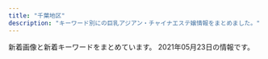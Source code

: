 ```yaml
---
title: "千葉地区"
description: "キーワード別にの巨乳アジアン・チャイナエステ嬢情報をまとめました。"
---
```


新着画像と新着キーワードをまとめています。
2021年05月23日の情報です。

<DmmAffiliateIns />
<KeywordTable
  shops={
    [
    {
        "url": "https://resort-max.jpn.mn/",
        "keywords": {
            "D": 6,
            "87": 2,
            "85": 4
        },
        "img_links": [
            "https://resort-max.jpn.mn/images/1.jpg",
            "https://resort-max.jpn.mn/photos/sites/133/2021/05/2021051913260030.jpg",
            "https://resort-max.jpn.mn/images/ser1.jpg",
            "https://resort-max.jpn.mn/images/news.png",
            "https://resort-max.jpn.mn/images/2.jpg",
            "https://resort-max.jpn.mn/images/ser4.jpg",
            "https://resort-max.jpn.mn/photos/sites/133/2021/05/2021051910543346.jpg",
            "https://resort-max.jpn.mn/images/ser6.jpg",
            "https://resort-max.jpn.mn/images/top.jpg",
            "https://resort-max.jpn.mn/images/ser5.jpg",
            "https://resort-max.jpn.mn/images/mobile.jpg",
            "https://resort-max.jpn.mn/images/s_reruit.png",
            "https://resort-max.jpn.mn/photos/sites/133/2021/05/2021051910544539.jpg",
            "https://resort-max.jpn.mn/images/ser2.jpg",
            "https://resort-max.jpn.mn/images/ser3.jpg",
            "https://resort-max.jpn.mn/images/info.jpg",
            "https://resort-max.jpn.mn/images/s_staff.png",
            "https://resort-max.jpn.mn/images/top1.jpg"
        ],
        "station": "\u5343\u8449\u4e2d\u592e\u99c5\u6771\u53e3",
        "name": "\u30ea\u30be\u30fc\u30c8MAX"
    },
    {
        "img_links": [
            "http://relax-massage.xyz/images/top.png",
            "http://relax-massage.xyz/images/cg07.jpg",
            "http://relax-massage.xyz/images/news.png",
            "http://relax-massage.xyz/images/cg04.jpg",
            "http://relax-massage.xyz/images/rec.png",
            "http://relax-massage.xyz/images/cg02.jpg",
            "http://relax-massage.xyz/images/evetop.png",
            "http://relax-massage.xyz/images/cg08.jpg",
            "http://relax-massage.xyz/images/staff_s.png",
            "http://relax-massage.xyz/images/cg05.jpg",
            "http://relax-massage.xyz/images/sruru.jpg",
            "http://relax-massage.xyz/images/cg01.jpg",
            "http://relax-massage.xyz/images/cg03.jpg",
            "http://relax-massage.xyz/images/precau.png"
        ],
        "station": "JR\u5e55\u5f35\u672c\u90f7\u99c5\u5357\u53e3",
        "name": "\u7f8e\u5eb5 -\u3073\u3042\u3093-",
        "keywords": {
            "D": 4,
            "86": 7,
            "E": 3
        },
        "url": "http://relax-massage.xyz/"
    },
    {
        "img_links": [
            "http://ai.es-relax.info/gals/yui2.jpg",
            "http://ai.es-relax.info/images/kp2.jpg",
            "http://ai.es-relax.info/gals/mimi1.jpg",
            "http://ai.es-relax.info/gals/yui1.jpg",
            "http://ai.es-relax.info/images/info (1).jpg",
            "http://ai.es-relax.info/gals/natumi2.jpg",
            "http://ai.es-relax.info/gals/aya1.jpg",
            "http://ai.es-relax.info/gals/mimi2.jpg",
            "http://ai.es-relax.info/images/qr.jpg",
            "http://ai.es-relax.info/gals/ayumi2.jpg",
            "http://ai.es-relax.info/gals/natumi1.jpg",
            "http://ai.es-relax.info/images/info (4).jpg",
            "http://ai.es-relax.info/gals/ayumi1.jpg",
            "http://ai.es-relax.info/gals/remi1.jpg",
            "http://ai.es-relax.info/images/info (3).jpg",
            "http://ai.es-relax.info/gals/aya2.jpg",
            "http://ai.es-relax.info/images/info (2).jpg",
            "http://ai.es-relax.info/gals/remi2.jpg",
            "http://ai.es-relax.info/images/kp.jpg"
        ],
        "station": "\u52dd\u7530\u53f0\u99c5\u5357\u53e3",
        "keywords": {},
        "name": "\u611b",
        "url": "http://ai.es-relax.info/"
    },
    {
        "url": "http://www.oggi.relaxmens.com/",
        "img_links": [
            "http://www.oggi.relaxmens.com/img/nav-002.png",
            "http://www.oggi.relaxmens.com/img/nav-003.png",
            "http://www.oggi.relaxmens.com/img/nav-004.png",
            "http://www.oggi.relaxmens.com/files/016.jpg",
            "http://www.oggi.relaxmens.com/img/tel.png",
            "http://www.oggi.relaxmens.com/img/nav-001.png",
            "http://www.oggi.relaxmens.com/img/nav-005.png",
            "http://www.oggi.relaxmens.com/img/nav-006.png",
            "http://www.oggi.relaxmens.com/img/stt.jpg",
            "http://www.oggi.relaxmens.com/files/017.jpg",
            "http://www.oggi.relaxmens.com/img/top01.png",
            "http://www.oggi.relaxmens.com/files/015.jpg",
            "http://www.oggi.relaxmens.com/img/stb.jpg",
            "http://www.oggi.relaxmens.com/files/001.jpg"
        ],
        "station": "JR\u7a32\u6bdb\u99c5\u6771\u53e3",
        "keywords": {
            "87": 3,
            "86": 1,
            "D": 4
        },
        "name": "\u691b \uff5e\u3082\u307f\u3058\uff5e"
    },
    {
        "keywords": {},
        "name": "\u30eb\u30d3\u30fc",
        "url": "http://estela-spa.ests.jp/",
        "img_links": [],
        "station": "\u5343\u8449\u4e2d\u592e\u99c5\u897f\u53e3"
    },
    {
        "station": "JR\u6728\u66f4\u6d25\u99c5\u6771\u53e3",
        "name": "\u30af\u30aa\u30ec\u30a2",
        "img_links": [
            "https://es-quorea.com/wp-content/uploads/2021/01/44amore.jpg",
            "https://es-quorea.com/wp-content/themes/este/img/top-img05b.png",
            "https://es-quorea.com/wp-content/uploads/2021/03/89762citeg.jpg",
            "https://es-quorea.com/wp-content/themes/este/img/tel_header.png",
            "https://es-quorea.com/wp-content/themes/este/img/top-img05a.png",
            "https://es-quorea.com/wp-content/themes/este/img/2.jpg",
            "https://es-quorea.com/wp-content/uploads/2021/01/22amore.jpg",
            "https://es-quorea.com/wp-content/uploads/2020/01/citeg.jpg",
            "https://es-quorea.com/wp-content/themes/este/img/1.jpg",
            "https://es-quorea.com/wp-content/themes/este/img/top-img02.png",
            "https://es-quorea.com/wp-content/themes/este/img/4.jpg",
            "https://es-quorea.com/wp-content/themes/este/img/top-img01a.png",
            "https://es-quorea.com/wp-content/themes/este/img/call.png",
            "https://es-quorea.com/wp-content/uploads/2021/01/33amore.jpg",
            "https://es-quorea.com/wp-content/themes/este/img/top-img01b.png",
            "https://es-quorea.com/wp-content/themes/este/img/top-img03.png",
            "https://es-quorea.com/wp-content/themes/este/img/tel_footer.png",
            "https://es-quorea.com/wp-content/themes/este/img/3.jpg"
        ],
        "keywords": {
            "E": 7,
            "D": 11
        },
        "url": "https://es-quorea.com/"
    },
    {
        "keywords": {
            "C": 3,
            "88": 3,
            "86": 9,
            "D": 9
        },
        "url": "http://www.akizu.esjoho.com/",
        "img_links": [
            "http://www.akizu.esjoho.com/files/012-03.jpg",
            "http://www.akizu.esjoho.com/files/007-03.jpg",
            "http://www.akizu.esjoho.com/images/backlistbtn.png",
            "http://www.akizu.esjoho.com/files/012.jpg",
            "http://www.akizu.esjoho.com/images/mobile.jpg",
            "http://www.akizu.esjoho.com/files/012-02.jpg",
            "http://www.akizu.esjoho.com/files/003-03.jpg",
            "http://www.akizu.esjoho.com/files/011-03.jpg",
            "http://www.akizu.esjoho.com/images/coverGirlParts.png",
            "http://www.akizu.esjoho.com/files/011-02.jpg",
            "http://www.akizu.esjoho.com/files/007-02.jpg",
            "http://www.akizu.esjoho.com/files/007.jpg",
            "http://www.akizu.esjoho.com/files/003-02.jpg",
            "http://www.akizu.esjoho.com/files/003.jpg",
            "http://www.akizu.esjoho.com/files/011.jpg"
        ],
        "station": "\u516b\u5343\u4ee3\u53f0\u99c5\u897f\u53e3",
        "name": "\u79cb\u6708"
    },
    {
        "img_links": [
            "http://www.mint.esjp.info/files/003.jpg",
            "http://www.mint.esjp.info/files/001-03.jpg",
            "http://www.mint.esjp.info/files/003-03.jpg",
            "http://www.mint.esjp.info/files/002-03.jpg",
            "http://www.mint.esjp.info/files/002-02.jpg",
            "http://www.mint.esjp.info/images/sys1.jpg",
            "http://www.mint.esjp.info/files/001-02.jpg",
            "http://www.mint.esjp.info/files/001.jpg",
            "http://www.mint.esjp.info/files/003-02.jpg",
            "http://www.mint.esjp.info/images/head.jpg",
            "http://www.mint.esjp.info/images/tel.jpg",
            "http://www.mint.esjp.info/files/002.jpg",
            "http://www.mint.esjp.info/images/interior_t.jpg",
            "http://www.mint.esjp.info/images/news.jpg",
            "http://www.mint.esjp.info/images/mobile.jpg",
            "http://www.mint.esjp.info/images/staff_t.jpg",
            "http://www.mint.esjp.info/images/link_t.jpg",
            "http://www.mint.esjp.info/images/int2.jpg"
        ],
        "station": "\u7fd2\u5fd7\u91ce\u99c5",
        "name": "\u30df\u30f3\u30c8",
        "keywords": {
            "87": 1,
            "86": 1,
            "88": 1,
            "D": 3
        },
        "url": "http://www.mint.esjp.info/"
    },
    {
        "station": "\u516b\u5343\u4ee3\u53f0\u99c5\u6771\u53e3",
        "keywords": {
            "86": 5,
            "E": 1,
            "D": 5,
            "88": 1
        },
        "url": "http://aroma-esthe.blue",
        "name": "\u30e4\u30fc\u30db\u30fc",
        "img_links": [
            "http://aroma-esthe.blue/img/no.png",
            "http://aroma-esthe.blue/img/f1.jpg",
            "http://aroma-esthe.blue/img/t6.jpg",
            "http://aroma-esthe.blue/img/stt1.jpg",
            "http://aroma-esthe.blue/img/top.jpg",
            "http://aroma-esthe.blue/img/st3.jpg",
            "http://aroma-esthe.blue/img/st51.jpg",
            "http://aroma-esthe.blue/img/stt3.jpg",
            "http://aroma-esthe.blue/img/st2.jpg",
            "http://aroma-esthe.blue/img/t2.jpg",
            "http://aroma-esthe.blue/img/t3.jpg",
            "http://aroma-esthe.blue/img/st6.jpg",
            "http://aroma-esthe.blue/img/t4.jpg",
            "http://aroma-esthe.blue/img/t1.jpg",
            "http://aroma-esthe.blue/img/st5.jpg",
            "http://aroma-esthe.blue/img/st1.jpg",
            "http://aroma-esthe.blue/img/st4.jpg",
            "http://aroma-esthe.blue/img/sm.jpg",
            "http://aroma-esthe.blue/img/t5.jpg",
            "http://aroma-esthe.blue/img/noo.png"
        ]
    },
    {
        "img_links": [
            "http://foryou.este.work/mens-esthe.png",
            "http://foryou.este.work/2/uploadimg/1621321234.jpg",
            "http://foryou.este.work/2/uploadimg/1565950572.jpg",
            "http://foryou.este.work/2/uploadimg/1615350214.jpg",
            "http://foryou.este.work/top.jpg",
            "http://foryou.este.work/2/uploadimg/1574764277.jpg",
            "http://foryou.este.work/2/uploadimg/1565558725.jpg",
            "http://foryou.este.work/kanban.jpg"
        ],
        "name": "For You \u30d5\u30a9\u30fc\u30e6\u30fc",
        "url": "http://foryou.este.work/",
        "keywords": {
            "C": 24,
            "83": 12,
            "85": 6,
            "84": 12,
            "D": 12
        },
        "station": "\u6210\u7530\u99c5\u897f\u53e3"
    },
    {
        "img_links": [
            "http://lambsey.ies.bz/photos/sites/68/2021/04/2021042810392599.jpg",
            "http://lambsey.ies.bz/photos/sites/68/2021/04/2021040407573749.jpg",
            "http://lambsey.ies.bz/photos/sites/68/2021/05/2021050412434350.jpg",
            "http://lambsey.ies.bz/images/info.jpg",
            "http://lambsey.ies.bz/photos/sites/68/2021/04/2021042717034113.jpg",
            "http://lambsey.ies.bz/images/top.jpg",
            "http://lambsey.ies.bz/photos/sites/68/2021/04/2021042810392654.jpg",
            "http://lambsey.ies.bz/images/s_news.png",
            "http://lambsey.ies.bz/photos/sites/68/2021/04/2021040407573857.jpg",
            "http://lambsey.ies.bz/photos/sites/68/2021/05/2021050714125329.jpg",
            "http://lambsey.ies.bz/photos/sites/68/2021/05/2021050810551260.jpg",
            "http://lambsey.ies.bz/photos/sites/68/2021/04/2021041215454319.jpg",
            "http://lambsey.ies.bz/images/room1.jpg",
            "http://lambsey.ies.bz/images/room4.jpg",
            "http://lambsey.ies.bz/images/staff_bj4.png",
            "http://lambsey.ies.bz/images/line1.png",
            "http://lambsey.ies.bz/images/room3.jpg",
            "http://lambsey.ies.bz/images/zi_staff.png",
            "http://lambsey.ies.bz/images/room2.jpg"
        ],
        "name": "\u30e9\u30e0\u30b8",
        "keywords": {
            "D": 20,
            "C": 8,
            "F": 4,
            "88": 4,
            "86": 16,
            "E": 8,
            "83": 4,
            "85": 8
        },
        "station": "JR\u56db\u8857\u9053\u99c5\u5317\u53e3",
        "url": "http://lambsey.ies.bz/"
    },
    {
        "url": "http://biretter.xyz/",
        "keywords": {
            "D": 1,
            "85": 2,
            "89": 1,
            "C": 1
        },
        "img_links": [
            "http://biretter.xyz/uploads/210506/1-210506124301S8.jpg",
            "http://biretter.xyz/uploads/210512/1-210512150635109.jpg",
            "http://biretter.xyz/static/picture/m-top02.png",
            "http://biretter.xyz/static/picture/nav01.png",
            "http://biretter.xyz/static/picture/m-top03.png",
            "http://biretter.xyz/static/picture/nav06.png",
            "http://biretter.xyz/uploads/210512/1-210512150Kc06.jpg",
            "http://biretter.xyz/static/picture/nav05.png",
            "http://biretter.xyz/static/picture/nav04.png",
            "http://biretter.xyz/uploads/210323/1-210323131023340.jpg",
            "http://biretter.xyz/static/picture/m-head03.png",
            "http://biretter.xyz/static/picture/nav03.png",
            "http://biretter.xyz/static/picture/sp-qizu.png",
            "http://biretter.xyz/static/picture/sp-tel.png",
            "http://biretter.xyz/static/picture/nav02.png",
            "http://biretter.xyz/static/picture/m-top04.png"
        ],
        "station": "\u5343\u8449\u4e2d\u592e\u99c5\u897f\u53e3",
        "name": "37.5\u2103"
    },
    {
        "station": "\u52dd\u7530\u53f0\u99c5\u5357\u53e3",
        "url": "http://iyashinokoi.este88.com/",
        "keywords": {},
        "name": "\u7652\u3057\u306e\u604b",
        "img_links": [
            "http://iyashinokoi.este88.com/gals/yuyu1.jpg",
            "http://iyashinokoi.este88.com/gals/cizuka1.jpg",
            "http://iyashinokoi.este88.com/img/r01.jpg",
            "http://iyashinokoi.este88.com/img/r05.jpg",
            "http://iyashinokoi.este88.com/img/r03.jpg",
            "http://iyashinokoi.este88.com/images/kp2.png",
            "http://iyashinokoi.este88.com/gals/risa1.jpg",
            "http://iyashinokoi.este88.com/gals/miki1.jpg",
            "http://iyashinokoi.este88.com/images/acc04.jpg",
            "http://iyashinokoi.este88.com/gals/norika1.jpg",
            "http://iyashinokoi.este88.com/images/qr.jpg",
            "http://iyashinokoi.este88.com/images/info.png",
            "http://iyashinokoi.este88.com/img/r02.jpg",
            "http://iyashinokoi.este88.com/images/acc03.jpg",
            "http://iyashinokoi.este88.com/images/kp1.png",
            "http://iyashinokoi.este88.com/images/kp3.png",
            "http://iyashinokoi.este88.com/img/r04.jpg",
            "http://iyashinokoi.este88.com/images/acc02.jpg",
            "http://iyashinokoi.este88.com/images/acc01.jpg",
            "http://iyashinokoi.este88.com/gals/nana1.jpg"
        ]
    },
    {
        "url": "http://lolita.jpest.net/",
        "img_links": [
            "http://lolita.jpest.net/uploads//sites/28/2021/05/g2-2.jpg",
            "http://lolita.jpest.net/uploads//sites/28/2020/12/req_03.jpg",
            "http://lolita.jpest.net/uploads//sites/28/2020/11/con02.jpg",
            "http://lolita.jpest.net/uploads//sites/28/2020/11/staff.jpg",
            "http://lolita.jpest.net/uploads//sites/28/2021/05/g1.jpg",
            "http://lolita.jpest.net/uploads//sites/28/2020/11/con03.jpg",
            "http://lolita.jpest.net/uploads//sites/28/2021/01/001.jpg",
            "http://lolita.jpest.net/uploads//sites/28/2021/05/g2-1.jpg",
            "http://lolita.jpest.net/uploads//sites/28/2021/05/g2.jpg",
            "http://lolita.jpest.net/uploads//sites/28/2020/11/con01.jpg",
            "http://lolita.jpest.net/uploads//sites/28/2021/05/g2-4.jpg",
            "http://lolita.jpest.net/uploads//sites/28/2020/11/home.png",
            "http://lolita.jpest.net/uploads//sites/28/2020/11/tel-1.png",
            "http://lolita.jpest.net/uploads//sites/28/2021/05/3.jpg",
            "http://lolita.jpest.net/uploads//sites/28/2021/05/g2-3.jpg",
            "http://lolita.jpest.net/uploads//sites/28/2021/05/g-1.jpg"
        ],
        "station": "JR\u7a32\u6bdb\u99c5\u6771\u53e3",
        "keywords": {},
        "name": "Dear"
    },
    {
        "url": "http://www.orange-est.com/",
        "keywords": {},
        "img_links": [
            "http://www.orange-est.com/images/common/201209044137main.jpg",
            "http://www.orange-est.com/images/info/info02.jpg",
            "http://www.orange-est.com/images/girl/gal_2012090519241607501998005.jpg",
            "http://www.orange-est.com/images/menu/esthe02.jpg",
            "http://www.orange-est.com/images/girl/gal_2012090519081607502033005.jpg",
            "http://www.orange-est.com/images/girl/gal_2012280703521609149903005.jpg",
            "http://www.orange-est.com/images/info/info01.jpg",
            "http://www.orange-est.com/images/girls_top.jpg",
            "http://www.orange-est.com/images/common/170912073106right.jpg",
            "http://www.orange-est.com/images/menu/top02.jpg",
            "http://www.orange-est.com/images/menu/link02.jpg",
            "http://www.orange-est.com/images/menu/info02.jpg",
            "http://www.orange-est.com/images/common/201209044137telephone.jpg",
            "http://www.orange-est.com/images/menu/ac02.jpg",
            "http://www.orange-est.com/images/common/201209044137index.jpg"
        ],
        "name": "\u30aa\u30ec\u30f3\u30b8",
        "station": "JR\u8302\u539f\u99c5\u5357\u53e3"
    },
    {
        "url": "http://www.miyu-est.com/",
        "name": "\u7f8e\u512a",
        "img_links": [
            "http://www.miyu-est.com/images/r-3.jpg",
            "http://www.miyu-est.com/images/staff/naomi.jpg",
            "http://www.miyu-est.com/images/r-2.jpg",
            "http://www.miyu-est.com/images/r-1.jpg",
            "http://www.miyu-est.com/images/staff/jinmi.jpg",
            "http://www.miyu-est.com/images/10.jpg",
            "http://www.miyu-est.com/images/staff/miho.jpg",
            "http://www.miyu-est.com/images/9.jpg",
            "http://www.miyu-est.com/images/titestaff.png",
            "http://www.miyu-est.com/images/staff/sora.jpg",
            "http://www.miyu-est.com/images/3.jpg",
            "http://www.miyu-est.com/images/s-3/3-4.jpg",
            "http://www.miyu-est.com/images/newtit.jpg",
            "http://www.miyu-est.com/images/r-6.jpg",
            "http://www.miyu-est.com/images/staff/harumi.jpg",
            "http://www.miyu-est.com/images/mobile.png",
            "http://www.miyu-est.com/images/top.jpg",
            "http://www.miyu-est.com/images/staff/s2.jpg",
            "http://www.miyu-est.com/images/staff/nana.jpg",
            "http://www.miyu-est.com/images/r-4.jpg",
            "http://www.miyu-est.com/images/r-5.jpg",
            "http://www.miyu-est.com/images/s-2/2-4.jpg"
        ],
        "keywords": {
            "87": 1,
            "F": 1
        },
        "station": "\u7fd2\u5fd7\u91ce\u99c5"
    },
    {
        "url": "https://murasakiyume.jpn.mn/",
        "station": "\u85ac\u5712\u53f0\u99c5\u6771\u53e3",
        "img_links": [
            "https://murasakiyume.jpn.mn/images/tit_staff02.png",
            "https://murasakiyume.jpn.mn/images/tit_new.png",
            "https://murasakiyume.jpn.mn/images/room3.jpg",
            "https://murasakiyume.jpn.mn/photos/sites/59/2020/10/2020102203292385.jpg",
            "https://murasakiyume.jpn.mn/photos/sites/59/2020/10/2020102203301082.jpg",
            "https://murasakiyume.jpn.mn/images/sp_tit_new.png",
            "https://murasakiyume.jpn.mn/images/room1.jpg",
            "https://murasakiyume.jpn.mn/images/room4.jpg",
            "https://murasakiyume.jpn.mn/images/top.jpg",
            "https://murasakiyume.jpn.mn/photos/sites/59/2020/10/2020102203295593.jpg",
            "https://murasakiyume.jpn.mn/images/sp_top.jpg",
            "https://murasakiyume.jpn.mn/photos/sites/59/2020/11/2020111106333039.jpg",
            "https://murasakiyume.jpn.mn/images/tit_therapist.png",
            "https://murasakiyume.jpn.mn/images/sp_tit_staff02.png",
            "https://murasakiyume.jpn.mn/images/sp_tit_therapist.png",
            "https://murasakiyume.jpn.mn/photos/sites/59/2020/10/202010220329416.jpg",
            "https://murasakiyume.jpn.mn/photos/sites/59/2020/12/2020122306472969.jpg",
            "https://murasakiyume.jpn.mn/images/room2.jpg",
            "https://murasakiyume.jpn.mn/images/img_tel.png",
            "https://murasakiyume.jpn.mn/images/maining.jpg"
        ],
        "keywords": {
            "86": 13,
            "85": 5,
            "87": 10,
            "D": 28
        },
        "name": "\u7d2b\u5922"
    },
    {
        "img_links": [
            "http://sakura-es.biz/images/bottom.jpg",
            "http://sakura-es.biz/images/s-3.jpg",
            "http://sakura-es.biz/images/mobile.jpg",
            "http://sakura-es.biz/images/s-1.jpg",
            "http://sakura-es.biz/images/s-2.jpg",
            "http://sakura-es.biz/images/r1.jpg",
            "http://sakura-es.biz/images/staffr.jpg",
            "http://sakura-es.biz/images/top.png",
            "http://sakura-es.biz/images/r3.jpg"
        ],
        "station": "JR\u6210\u7530\u99c5\u6771\u53e3",
        "keywords": {},
        "url": "http://sakura-es.biz",
        "name": "\u3055\u304f\u3089"
    },
    {
        "img_links": [
            "http://sakura.refle.shop/wp-content/uploads/2021/02/011e151d3ba49801a74fe2b21ee48dc-576x1024.jpg",
            "http://sakura.refle.shop/wp-content/uploads/2021/02/u12114886473059552891fm26gp0-400x500.jpg",
            "http://sakura.refle.shop/wp-content/uploads/2021/02/u12114886473059552891fm26gp0.jpg",
            "http://sakura.refle.shop/wp-content/uploads/2021/02/srchttp___b-ssl.duitang.com_uploads_item_201707_09_20170709133530_RZM8K.jpeg",
            "http://sakura.refle.shop/wp-content/uploads/2021/02/0ea1abb694e5c2ac70d0c9d9ba0fc0d-576x1024.jpg",
            "http://sakura.refle.shop/wp-content/uploads/2021/02/5f3cb976bbb21a5669ff6bd1665841c-576x1024.jpg",
            "http://sakura.refle.shop/wp-content/uploads/2021/03/980x550-1-1.jpg",
            "http://sakura.refle.shop/wp-content/uploads/2021/02/8b0ef78fc6219c9d52b8cd277fcf96f-576x1024.jpg",
            "http://sakura.refle.shop/wp-content/uploads/2021/02/28259450e36792ab9dc1c91eedf249b-576x1024.jpg",
            "http://www.aqut.sakura.ne.jp/sakura/wp-content/uploads/2021/02/640x905.jpg",
            "http://sakura.refle.shop/wp-content/uploads/2021/02/8bfc95f3196ddfdafdcbf1188a8042e-576x1024.jpg",
            "http://www.aqut.sakura.ne.jp/sakura/wp-content/uploads/2021/02/980x450.jpg",
            "http://sakura.refle.shop/wp-content/uploads/2021/02/fc01b0ad57f84753c67f9cbd1c39504-400x500.jpg",
            "http://sakura.refle.shop/wp-content/uploads/2021/02/fc01b0ad57f84753c67f9cbd1c39504-576x1024.jpg",
            "http://sakura.refle.shop/wp-content/uploads/2021/02/u30667598442406118055fm26gp0.jpg"
        ],
        "url": "http://sakura.refle.shop/",
        "name": "\u685c",
        "keywords": {},
        "station": "\u9577\u6d66\u99c5\u5357\u53e3"
    },
    {
        "station": "\u5343\u8449\u4e2d\u592e\u99c5\u897f\u53e3",
        "url": "http://guyutie.xyz/",
        "img_links": [
            "http://guyutie.xyz/uploads/210423/1-2104231005262O.jpg",
            "http://guyutie.xyz/index_files/room3.jpg",
            "http://guyutie.xyz/index_files/room2.jpg",
            "http://guyutie.xyz/index_files/room4.jpg",
            "http://guyutie.xyz/uploads/210423/1-210423100551V0.jpg",
            "http://guyutie.xyz/uploads/210423/1-2104231005135E.jpg",
            "http://guyutie.xyz/index_files/room1.jpg",
            "http://guyutie.xyz/uploads/210423/1-210423100539134.jpg"
        ],
        "keywords": {
            "D": 4,
            "92": 8,
            "E": 8,
            "90": 4,
            "88": 4,
            "F": 4
        },
        "name": "\u732b\u3061\u3083\u3093"
    },
    {
        "img_links": [
            "http://www.fairy.esjoho.com/files/021.jpg",
            "http://www.fairy.esjoho.com/images/icon_top.png",
            "http://www.fairy.esjoho.com/files/001-03.jpg",
            "http://www.fairy.esjoho.com/files/021-02.jpg",
            "http://www.fairy.esjoho.com/files/013.jpg",
            "http://www.fairy.esjoho.com/common/images/photo01.jpg",
            "http://www.fairy.esjoho.com/common/images/photo02.jpg",
            "http://www.fairy.esjoho.com/files/006-02.jpg",
            "http://www.fairy.esjoho.com/files/022-02.jpg",
            "http://www.fairy.esjoho.com/images/btn2.png",
            "http://www.fairy.esjoho.com/files/021-03.jpg",
            "http://www.fairy.esjoho.com/files/013-03.jpg",
            "http://www.fairy.esjoho.com/images/icon_staff.png",
            "http://www.fairy.esjoho.com/images/mainImg_sub.jpg",
            "http://www.fairy.esjoho.com/files/022.jpg",
            "http://www.fairy.esjoho.com/files/009-03.jpg",
            "http://www.fairy.esjoho.com/images/icon_info.png",
            "http://www.fairy.esjoho.com/common/images/photo03.jpg",
            "http://www.fairy.esjoho.com/files/001-02.jpg",
            "http://www.fairy.esjoho.com/files/006.jpg",
            "http://www.fairy.esjoho.com/files/011-02.jpg",
            "http://www.fairy.esjoho.com/files/009.jpg",
            "http://www.fairy.esjoho.com/files/006-03.jpg",
            "http://www.fairy.esjoho.com/files/009-02.jpg",
            "http://www.fairy.esjoho.com/images/korona.jpg",
            "http://www.fairy.esjoho.com/files/011-03.jpg",
            "http://www.fairy.esjoho.com/files/011.jpg",
            "http://www.fairy.esjoho.com/files/013-02.jpg",
            "http://www.fairy.esjoho.com/images/icon_tel.png",
            "http://www.fairy.esjoho.com/files/001.jpg",
            "http://www.fairy.esjoho.com/files/022-03.jpg"
        ],
        "keywords": {
            "85": 4,
            "C": 4,
            "D": 24,
            "86": 12,
            "87": 12
        },
        "name": "Honey Baby \uff5e\u30cf\u30cb\u30fc\u30d9\u30d3\u30fc\uff5e",
        "station": "\u516b\u5343\u4ee3\u53f0\u99c5\u6771\u53e3",
        "url": "http://www.fairy.esjoho.com/"
    },
    {
        "station": "JR\u4e94\u4e95\u99c5\u6771\u53e3",
        "keywords": {},
        "img_links": [
            "http://www.es-goi.click/images/sys3.jpg",
            "http://www.es-goi.click/images/staff_t.jpg",
            "http://www.es-goi.click/images/mobile.jpg",
            "http://www.es-goi.click/images/tr.jpg",
            "http://www.es-goi.click/images/sys4.jpg",
            "http://www.es-goi.click/images/4.jpg",
            "http://www.es-goi.click/images/sys5.jpg",
            "http://www.es-goi.click/img/hana1.jpg",
            "http://www.es-goi.click/images/news.jpg",
            "http://www.es-goi.click/images/2.jpg",
            "http://www.es-goi.click/images/head.jpg",
            "http://www.es-goi.click/img/rika1.jpg",
            "http://www.es-goi.click/images/int1.jpg",
            "http://www.es-goi.click/images/1.jpg",
            "http://www.es-goi.click/images/int2.jpg",
            "http://www.es-goi.click/images/3.jpg",
            "http://www.es-goi.click/images/interior_t.jpg",
            "http://www.es-goi.click/img/emi1.jpg",
            "http://www.es-goi.click/images/sys1.jpg",
            "http://www.es-goi.click/images/info.jpg",
            "http://www.es-goi.click/images/sys2.jpg",
            "http://www.es-goi.click/images/line.jpg",
            "http://www.es-goi.click/img/yuri1.jpg"
        ],
        "url": "http://www.es-goi.click/",
        "name": "\u9759\u5fc3\u5802\uff5e\u30bb\u30a4\u30b7\u30f3\u30c9\u30a6\uff5e"
    },
    {
        "name": "\u59c9\u59b9",
        "station": "\u52dd\u7530\u53f0\u99c5\u5357\u53e3",
        "img_links": [
            "http://www.shimai.mensnv.com/photo_news/upimg/589715e1d14bb52bc8_1.jpg",
            "http://www.shimai.mensnv.com/files/014.jpg",
            "http://www.shimai.mensnv.com/photo_news/upimg/483155da01ceb53a04_0.jpg",
            "http://www.shimai.mensnv.com/images/m6.jpg",
            "http://www.shimai.mensnv.com/images/s_news.png",
            "http://www.shimai.mensnv.com/images/s_pickup.png",
            "http://www.shimai.mensnv.com/images/m3.jpg",
            "http://www.shimai.mensnv.com/files/010.jpg",
            "http://www.shimai.mensnv.com/files/011.jpg",
            "http://www.shimai.mensnv.com/files/002.jpg",
            "http://www.shimai.mensnv.com/images/s_top_therapist.png",
            "http://www.shimai.mensnv.com/photo_news/upimg/589715e1d14bb52bc8_0.jpg",
            "http://www.shimai.mensnv.com/images/slider-img001.jpg",
            "http://www.shimai.mensnv.com/images/m1.jpg",
            "http://www.shimai.mensnv.com/images/s_message.png",
            "http://www.shimai.mensnv.com/images/m2.jpg",
            "http://www.shimai.mensnv.com/files/003.jpg",
            "http://www.shimai.mensnv.com/photo_news/upimg/375625da9706e25811_0.jpg",
            "http://www.shimai.mensnv.com/images/slider-img002.jpg",
            "http://www.shimai.mensnv.com/photo_news/upimg/857365dbbdfaf0b694_0.jpg",
            "http://www.shimai.mensnv.com/photo_news/upimg/896875ef46b9aead32_0.jpg",
            "http://www.shimai.mensnv.com/files/015.jpg",
            "http://www.shimai.mensnv.com/images/m4.jpg",
            "http://www.shimai.mensnv.com/photo_news/upimg/316335e40d2eda583b_0.jpg"
        ],
        "url": "http://www.shimai.mensnv.com/",
        "keywords": {
            "D": 32,
            "\u30bb\u30af\u30b7\u30fc": 4,
            "86": 16,
            "87": 16,
            "85": 8,
            "88": 8,
            "C": 16
        }
    },
    {
        "img_links": [
            "http://www.yatunomi.com/images/01.jpg",
            "http://www.yatunomi.com/images/003.jpg",
            "http://www.yatunomi.com/images/006.jpg",
            "http://www.yatunomi.com/images/sample_photo1.jpg",
            "http://www.yatunomi.com/images/004.jpg",
            "http://www.yatunomi.com/images/sample_photo4.jpg",
            "http://www.yatunomi.com/images/005.jpg",
            "http://www.yatunomi.com/images/sample_photo2.jpg",
            "http://www.yatunomi.com/images/icon_bar.png",
            "http://www.yatunomi.com/images/46-11051416223130.jpg",
            "http://www.yatunomi.com/images/02.jpg",
            "http://www.yatunomi.com/images/2.jpg",
            "http://www.yatunomi.com/images/sample_photo3.jpg",
            "http://www.yatunomi.com/images/1.jpg",
            "http://www.yatunomi.com/images/3.jpg",
            "http://www.yatunomi.com/images/sample1.jpg"
        ],
        "station": "\u5317\u7fd2\u5fd7\u91ce\u99c5\u6771\u53e3",
        "url": "http://www.yatunomi.com/",
        "name": "\u30ea\u30e9\u30db\u30fc\u30e0",
        "keywords": {}
    },
    {
        "keywords": {
            "88": 2,
            "D": 30,
            "86": 14,
            "84": 2,
            "83": 6,
            "87": 18,
            "C": 10,
            "E": 2
        },
        "name": "Lover\uff5e\u30e9\u30f4\u30a1\u30fc\uff5e",
        "url": "http://www.lover-esthe.xyz/",
        "station": "JR\u5343\u8449\u99c5\u5317\u53e3",
        "img_links": [
            "http://www.lover-esthe.xyz/files/034.jpg",
            "http://www.lover-esthe.xyz/files/012-02.jpg",
            "http://www.lover-esthe.xyz/images/top.png",
            "http://www.lover-esthe.xyz/files/018.jpg",
            "http://www.lover-esthe.xyz/files/016-02.jpg",
            "http://www.lover-esthe.xyz/files/025-02.jpg",
            "http://www.lover-esthe.xyz/files/023-02.jpg",
            "http://www.lover-esthe.xyz/files/017.jpg",
            "http://www.lover-esthe.xyz/images/news.jpg",
            "http://www.lover-esthe.xyz/files/027-02.jpg",
            "http://www.lover-esthe.xyz/files/024-02.jpg",
            "http://www.lover-esthe.xyz/files/017-02.jpg",
            "http://www.lover-esthe.xyz/files/028.jpg",
            "http://www.lover-esthe.xyz/files/015.jpg",
            "http://www.lover-esthe.xyz/files/014.jpg",
            "http://www.lover-esthe.xyz/files/030-02.jpg",
            "http://www.lover-esthe.xyz/files/020-02.jpg",
            "http://www.lover-esthe.xyz/files/029-02.jpg",
            "http://www.lover-esthe.xyz/files/034-02.jpg",
            "http://www.lover-esthe.xyz/files/028-02.jpg",
            "http://www.lover-esthe.xyz/files/032.jpg",
            "http://www.lover-esthe.xyz/files/032-02.jpg",
            "http://www.lover-esthe.xyz/files/015-02.jpg",
            "http://www.lover-esthe.xyz/files/014-02.jpg",
            "http://www.lover-esthe.xyz/files/019-02.jpg",
            "http://www.lover-esthe.xyz/files/023.jpg",
            "http://www.lover-esthe.xyz/files/012.jpg",
            "http://www.lover-esthe.xyz/files/022.jpg",
            "http://www.lover-esthe.xyz/images/staff_s.png",
            "http://www.lover-esthe.xyz/files/031-02.jpg",
            "http://www.lover-esthe.xyz/files/022-02.jpg",
            "http://www.lover-esthe.xyz/files/027.jpg",
            "http://www.lover-esthe.xyz/files/033-02.jpg",
            "http://www.lover-esthe.xyz/files/033.jpg",
            "http://www.lover-esthe.xyz/files/024.jpg",
            "http://www.lover-esthe.xyz/files/019.jpg",
            "http://www.lover-esthe.xyz/files/021.jpg",
            "http://www.lover-esthe.xyz/files/020.jpg",
            "http://www.lover-esthe.xyz/images/link_s.png",
            "http://www.lover-esthe.xyz/files/029.jpg",
            "http://www.lover-esthe.xyz/files/025.jpg",
            "http://www.lover-esthe.xyz/files/018-02.jpg",
            "http://www.lover-esthe.xyz/files/016.jpg",
            "http://www.lover-esthe.xyz/files/030.jpg",
            "http://www.lover-esthe.xyz/files/031.jpg",
            "http://www.lover-esthe.xyz/files/021-02.jpg"
        ]
    },
    {
        "station": "JR\u897f\u5343\u8449\u99c5\u5357\u53e3",
        "name": "PAREO\u30fb\u30d1\u30ec\u30aa",
        "url": "http://pareo.ests.jp/",
        "keywords": {
            "87": 6,
            "D": 12,
            "E": 3,
            "86": 9
        },
        "img_links": [
            "http://pareo.ests.jp/photos/sites/30/2021/01/2021010414173533.jpg",
            "http://pareo.ests.jp/images/top.jpg",
            "http://pareo.ests.jp/images/staff_bj4.png",
            "http://pareo.ests.jp/photos/sites/30/2021/04/202104291356332.jpg",
            "http://pareo.ests.jp/images/room3.jpg",
            "http://pareo.ests.jp/images/tit_staff.png",
            "http://pareo.ests.jp/images/room2.jpg",
            "http://pareo.ests.jp/images/sp_top.jpg",
            "http://pareo.ests.jp/photos/sites/30/2021/04/2021040717192149.jpg",
            "http://pareo.ests.jp/images/sp_tit_news.png",
            "http://pareo.ests.jp/images/mobile.jpg",
            "http://pareo.ests.jp/images/staff_bj2.png",
            "http://pareo.ests.jp/images/bian.png",
            "http://pareo.ests.jp/photos/sites/30/2021/04/2021041315170047.jpg",
            "http://pareo.ests.jp/photos/sites/30/2020/10/2020100416004380.jpg",
            "http://pareo.ests.jp/images/room4.jpg",
            "http://pareo.ests.jp/images/room1.jpg"
        ]
    },
    {
        "keywords": {
            "\u4e73": 12,
            "\u5de8\u4e73": 12,
            "90": 8,
            "89": 16,
            "87": 24,
            "\u30bb\u30af\u30b7\u30fc": 6,
            "E": 24,
            "D": 24
        },
        "url": "http://www.sakura-relax.xyz/",
        "name": "\u685c",
        "station": "JR\u56db\u8857\u9053\u99c5\u5317\u53e3",
        "img_links": [
            "http://www.sakura-relax.xyz/images/rsubt3.png",
            "http://www.sakura-relax.xyz/images/b-online.png",
            "http://www.sakura-relax.xyz/images/slider-img001.jpg",
            "http://www.sakura-relax.xyz/images/m3.jpg",
            "http://www.sakura-relax.xyz/photo_news/upimg/826735f59e51ce9198_0.jpg",
            "http://www.sakura-relax.xyz/images/m6.jpg",
            "http://www.sakura-relax.xyz/files/033-02.jpg",
            "http://www.sakura-relax.xyz/files/030.jpg",
            "http://www.sakura-relax.xyz/files/033.jpg",
            "http://www.sakura-relax.xyz/files/034.jpg",
            "http://www.sakura-relax.xyz/photo_news/upimg/827105ecc9fb6cdf66_0.jpg",
            "http://www.sakura-relax.xyz/images/rsubt5.png",
            "http://www.sakura-relax.xyz/photo_news/upimg/190185eb4f804163a1_0.jpg",
            "http://www.sakura-relax.xyz/images/m1.jpg",
            "http://www.sakura-relax.xyz/files/032-02.jpg",
            "http://www.sakura-relax.xyz/photo_news/upimg/540985f71445468556_0.jpg",
            "http://www.sakura-relax.xyz/images/rsubt1.png",
            "http://www.sakura-relax.xyz/files/030-02.jpg",
            "http://www.sakura-relax.xyz/photo_news/upimg/96987600678235ec58_0.jpg",
            "http://www.sakura-relax.xyz/files/034-02.jpg",
            "http://www.sakura-relax.xyz/files/011-02.jpg",
            "http://www.sakura-relax.xyz/images/slider-img002.jpg",
            "http://www.sakura-relax.xyz/images/b-tel.png",
            "http://www.sakura-relax.xyz/images/m4.jpg",
            "http://www.sakura-relax.xyz/files/032.jpg",
            "http://www.sakura-relax.xyz/images/m2.jpg",
            "http://www.sakura-relax.xyz/files/031-02.jpg",
            "http://www.sakura-relax.xyz/images/rsubt2.png",
            "http://www.sakura-relax.xyz/images/rsubt4.png",
            "http://www.sakura-relax.xyz/photo_news/upimg/722845f04113e12e26_0.jpg",
            "http://www.sakura-relax.xyz/files/011.jpg",
            "http://www.sakura-relax.xyz/images/rsubt6.png",
            "http://www.sakura-relax.xyz/images/rsubt7.png",
            "http://www.sakura-relax.xyz/photo_news/upimg/72004608f828daf47e_0.jpg",
            "http://www.sakura-relax.xyz/photo_news/upimg/779835eabd0b716dfc_0.jpg",
            "http://www.sakura-relax.xyz/files/031.jpg",
            "http://www.sakura-relax.xyz/images/tel2.png",
            "http://www.sakura-relax.xyz/photo_news/upimg/215885f1a37aac2e3e_0.jpg"
        ]
    },
    {
        "station": "JR\u6d25\u7530\u6cbc\u99c5\u5317\u53e3",
        "img_links": [
            "http://wureshii.tokyo/static/picture/infor.png",
            "http://wureshii.tokyo/uploads/210119/1-2101191F409235.jpg",
            "http://wureshii.tokyo/uploads/210409/1-210409131441F8.jpg",
            "http://wureshii.tokyo/uploads/201126/1-201126124I4E2.jpg",
            "http://wureshii.tokyo/uploads/200615/1-20061519113L58.jpg",
            "http://wureshii.tokyo/uploads/200826/1-200R6122159392.jpg",
            "http://wureshii.tokyo/static/picture/tit-gat.png",
            "http://wureshii.tokyo/static/picture/tit-new.png",
            "http://wureshii.tokyo/static/picture/room3.png",
            "http://wureshii.tokyo/uploads/200615/1-2006151Z4304L.jpg",
            "http://wureshii.tokyo/uploads/210319/1-210319124F5432.jpg",
            "http://wureshii.tokyo/static/picture/tit-infor.png",
            "http://wureshii.tokyo/uploads/200616/1-200616103511M7.jpg",
            "http://wureshii.tokyo/static/picture/top.png",
            "http://wureshii.tokyo/static/picture/info.png",
            "http://wureshii.tokyo/static/picture/room4.png",
            "http://wureshii.tokyo/uploads/201116/1-201116132HX52.jpg",
            "http://wureshii.tokyo/uploads/201002/1-2010021312313Q.jpg",
            "http://wureshii.tokyo/uploads/200616/1-200616102U5456.jpg",
            "http://wureshii.tokyo/static/picture/room2.png",
            "http://wureshii.tokyo/uploads/200723/1-200H31241064E.jpg",
            "http://wureshii.tokyo/static/picture/tite-staff.png",
            "http://wureshii.tokyo/uploads/200723/1-200H3124150340.jpg",
            "http://wureshii.tokyo/uploads/200914/1-200914103Q0410.jpg",
            "http://wureshii.tokyo/uploads/200615/1-20061519101Kc.jpg",
            "http://wureshii.tokyo/uploads/200616/1-200616103125M1.jpg",
            "http://wureshii.tokyo/uploads/200616/1-200616103402133.jpg",
            "http://wureshii.tokyo/uploads/210106/1-21010613133E33.jpg",
            "http://wureshii.tokyo/static/picture/tit-pick.png",
            "http://wureshii.tokyo/static/picture/room1.png",
            "http://wureshii.tokyo/uploads/200615/1-2006151Z631C5.jpg",
            "http://wureshii.tokyo/uploads/210428/1-21042Q552292M.jpg"
        ],
        "url": "http://wureshii.tokyo/",
        "name": "\u304a\u304b\u3048\u308a",
        "keywords": {
            "C": 30
        }
    },
    {
        "name": "\u3089\u304f\u3089\u304f",
        "keywords": {
            "86": 4,
            "D": 16,
            "83": 4,
            "85": 4,
            "87": 8,
            "C": 8,
            "88": 4
        },
        "station": "JR\u7a32\u6bdb\u99c5\u6771\u53e3",
        "img_links": [
            "http://www.rakuraku-inage.info/files/062-02.jpg",
            "http://www.rakuraku-inage.info/common/images/photo03.jpg",
            "http://www.rakuraku-inage.info/files/017-03.jpg",
            "http://www.rakuraku-inage.info/files/021.jpg",
            "http://www.rakuraku-inage.info/common/images/photo02.jpg",
            "http://www.rakuraku-inage.info/files/061.jpg",
            "http://www.rakuraku-inage.info/files/017-02.jpg",
            "http://www.rakuraku-inage.info/images/mainImg_sub.jpg",
            "http://www.rakuraku-inage.info/files/047-03.jpg",
            "http://www.rakuraku-inage.info/files/017.jpg",
            "http://www.rakuraku-inage.info/files/047-02.jpg",
            "http://www.rakuraku-inage.info/common/images/photo01.jpg",
            "http://www.rakuraku-inage.info/files/048.jpg",
            "http://www.rakuraku-inage.info/files/048-02.jpg",
            "http://www.rakuraku-inage.info/files/048-03.jpg",
            "http://www.rakuraku-inage.info/files/021-03.jpg",
            "http://www.rakuraku-inage.info/files/047.jpg",
            "http://www.rakuraku-inage.info/images/icon_tel.png",
            "http://www.rakuraku-inage.info/images/icon_info.png",
            "http://www.rakuraku-inage.info/files/061-02.jpg",
            "http://www.rakuraku-inage.info/images/icon_top.png",
            "http://www.rakuraku-inage.info/files/062-03.jpg",
            "http://www.rakuraku-inage.info/images/icon_staff.png",
            "http://www.rakuraku-inage.info/files/062.jpg",
            "http://www.rakuraku-inage.info/images/btn2.png",
            "http://www.rakuraku-inage.info/files/061-03.jpg",
            "http://www.rakuraku-inage.info/files/021-02.jpg"
        ],
        "url": "http://www.rakuraku-inage.info/"
    },
    {
        "keywords": {
            "87": 1,
            "85": 6,
            "C": 16
        },
        "img_links": [
            "http://peach-est.com/staff/risa.jpg",
            "http://peach-est.com/img/st1-1.jpg",
            "http://peach-est.com/staff/rina.jpg",
            "http://peach-est.com/staff/yuyu.jpg",
            "http://peach-est.com/img/index_06.jpg",
            "http://peach-est.com/img/index_09.jpg",
            "http://peach-est.com/staff/yui1.jpg",
            "http://peach-est.com/room/r-3.jpg",
            "http://peach-est.com/img/index_03.jpg",
            "http://peach-est.com/staff/yuki.jpg",
            "http://peach-est.com/room/r-1.jpg",
            "http://peach-est.com/staff/aki.jpg",
            "http://peach-est.com/staff/pic04.jpg",
            "http://peach-est.com/staff/emi.jpg",
            "http://peach-est.com/room/r-5.jpg",
            "http://peach-est.com/staff/nana.jpg",
            "http://peach-est.com/staff/sayuri.jpg",
            "http://peach-est.com/staff/moe.jpg",
            "http://peach-est.com/staff/riri.jpg",
            "http://peach-est.com/staff/ayaka.jpg",
            "http://peach-est.com/room/r-6.jpg",
            "http://peach-est.com/images/staff/staff-1-3.jpg"
        ],
        "url": "http://peach-est.com/",
        "name": "\u30d4\u30fc\u30c1",
        "station": "JR\u7a32\u6bdb\u99c5\u6771\u53e3"
    },
    {
        "station": "JR\u7a32\u6bdb\u99c5\u6771\u53e3",
        "img_links": [
            "http://www.lovegame.iesjp.com/img/tel.png",
            "http://www.lovegame.iesjp.com/files/048-02.jpg",
            "http://www.lovegame.iesjp.com/img/btn_blog.png",
            "http://www.lovegame.iesjp.com/img/goback.jpg",
            "http://www.lovegame.iesjp.com/files/046-02.jpg",
            "http://www.lovegame.iesjp.com/images/slider/2.jpg",
            "http://www.lovegame.iesjp.com/files/026.jpg",
            "http://www.lovegame.iesjp.com/files/041-02.jpg",
            "http://www.lovegame.iesjp.com/img/pickup.jpg",
            "http://www.lovegame.iesjp.com/files/049-02.jpg",
            "http://www.lovegame.iesjp.com/files/024.jpg",
            "http://www.lovegame.iesjp.com/files/013.jpg",
            "http://www.lovegame.iesjp.com/files/002-02.jpg",
            "http://www.lovegame.iesjp.com/files/029-02.jpg",
            "http://www.lovegame.iesjp.com/files/026-02.jpg",
            "http://www.lovegame.iesjp.com/files/025.jpg",
            "http://www.lovegame.iesjp.com/files/029.jpg",
            "http://www.lovegame.iesjp.com/img/btn_side_mobile.jpg",
            "http://www.lovegame.iesjp.com/img/ttl_news.png",
            "http://www.lovegame.iesjp.com/images/slider/1.jpg",
            "http://www.lovegame.iesjp.com/img/ttl_info.png",
            "http://www.lovegame.iesjp.com/files/024-02.jpg",
            "http://www.lovegame.iesjp.com/files/049.jpg",
            "http://www.lovegame.iesjp.com/files/041.jpg",
            "http://www.lovegame.iesjp.com/images/slider/3.jpg",
            "http://www.lovegame.iesjp.com/files/048.jpg",
            "http://www.lovegame.iesjp.com/files/025-02.jpg",
            "http://www.lovegame.iesjp.com/files/040-02.jpg",
            "http://www.lovegame.iesjp.com/files/046.jpg",
            "http://www.lovegame.iesjp.com/files/040.jpg",
            "http://www.lovegame.iesjp.com/files/013-02.jpg",
            "http://www.lovegame.iesjp.com/files/002.jpg"
        ],
        "keywords": {
            "C": 22,
            "84": 2,
            "D": 18,
            "86": 4,
            "85": 2,
            "87": 14
        },
        "name": "\u30e9\u30d6\u30b2\u30fc\u30e0",
        "url": "http://www.lovegame.iesjp.com/"
    },
    {
        "url": "http://es-littlefairy.xyz/",
        "name": "\u512a\u30fb\u3086\u3046",
        "keywords": {},
        "img_links": [
            "http://es-littlefairy.xyz/_src/31705022/staff7.jpg",
            "http://es-littlefairy.xyz/_src/31704948/1.png",
            "http://es-littlefairy.xyz/_src/31704946/3.png",
            "http://es-littlefairy.xyz/_src/31705043/staff2.jpg",
            "http://es-littlefairy.xyz/_src/31705015/staff_line.png",
            "http://es-littlefairy.xyz/_src/31705008/sign.png",
            "http://es-littlefairy.xyz/_src/31705011/staff8.png",
            "http://es-littlefairy.xyz/_src/31705106/sign.png",
            "http://es-littlefairy.xyz/_src/31705012/staff8.png",
            "http://es-littlefairy.xyz/_src/36400657/staff8.jpg",
            "http://es-littlefairy.xyz/_src/31705004/s_staff.png",
            "http://es-littlefairy.xyz/_src/31705023/nophoto.jpg",
            "http://es-littlefairy.xyz/_src/31705039/staff2.jpg",
            "http://es-littlefairy.xyz/_src/31704938/s2.png",
            "http://es-littlefairy.xyz/_src/31704914/sign.png",
            "http://es-littlefairy.xyz/_src/31704941/staff3.jpg",
            "http://es-littlefairy.xyz/_src/36400652/staff8.jpg",
            "http://es-littlefairy.xyz/_src/31705033/staff6.jpg",
            "http://es-littlefairy.xyz/_src/31705055/staff3.jpg",
            "http://es-littlefairy.xyz/_src/31705048/staff_line.png",
            "http://es-littlefairy.xyz/_src/31704981/sign.png",
            "http://es-littlefairy.xyz/_src/31704942/staff8.jpg",
            "http://es-littlefairy.xyz/_src/31705050/staff3.jpg",
            "http://es-littlefairy.xyz/_src/36400671/1.png",
            "http://es-littlefairy.xyz/_src/31705021/staff7.jpg",
            "http://es-littlefairy.xyz/_src/36400663/staff_line.png",
            "http://es-littlefairy.xyz/_src/31704940/staff2.jpg",
            "http://es-littlefairy.xyz/_src/31704943/s1.png",
            "http://es-littlefairy.xyz/_src/31705002/sign.png",
            "http://es-littlefairy.xyz/_src/36400658/nophoto.jpg",
            "http://es-littlefairy.xyz/_src/31705045/nophoto.jpg",
            "http://es-littlefairy.xyz/_src/31704998/staff8.png",
            "http://es-littlefairy.xyz/_src/31704996/staff_line.png",
            "http://es-littlefairy.xyz/_src/31705054/staff3.jpg",
            "http://es-littlefairy.xyz/_src/31705098/denpu.jpg",
            "http://es-littlefairy.xyz/_src/31705070/sign.png",
            "http://es-littlefairy.xyz/_src/31705044/staff2.jpg",
            "http://es-littlefairy.xyz/_src/36400597/staff8.png",
            "http://es-littlefairy.xyz/_src/36400656/staff8.jpg",
            "http://es-littlefairy.xyz/_src/31704980/sign.png",
            "http://es-littlefairy.xyz/_src/31705037/staff_line.png",
            "http://es-littlefairy.xyz/_src/31705032/staff6.jpg",
            "http://es-littlefairy.xyz/_src/31704960/end1.png",
            "http://es-littlefairy.xyz/_src/31705028/staff6.jpg",
            "http://es-littlefairy.xyz/_src/31705102/sign.png",
            "http://es-littlefairy.xyz/_src/31705017/staff7.jpg",
            "http://es-littlefairy.xyz/_src/31705081/sign.png",
            "http://es-littlefairy.xyz/_src/31705026/staff_line.png",
            "http://es-littlefairy.xyz/_src/31705034/nophoto.jpg",
            "http://es-littlefairy.xyz/_src/31705063/sign.png",
            "http://es-littlefairy.xyz/_src/31704952/s3.png",
            "http://es-littlefairy.xyz/_src/31705056/nophoto.jpg",
            "http://es-littlefairy.xyz/_src/31705085/sign.png",
            "http://es-littlefairy.xyz/_src/31705013/nophoto.jpg"
        ],
        "station": "\u4eac\u6210\u5927\u4e45\u4fdd\u99c5"
    },
    {
        "name": "\u5f69 \u3042\u3084",
        "url": "http://www.aya-esthe.xyz/",
        "keywords": {
            "D": 5,
            "87": 3,
            "93": 2,
            "E": 1,
            "86": 2,
            "85": 1,
            "C": 1
        },
        "img_links": [
            "http://www.aya-esthe.xyz/files/003.jpg",
            "http://www.aya-esthe.xyz/files/051-03.jpg",
            "http://www.aya-esthe.xyz/files/046-02.jpg",
            "http://www.aya-esthe.xyz/files/054-03.jpg",
            "http://www.aya-esthe.xyz/files/006-03.jpg",
            "http://www.aya-esthe.xyz/files/046-03.jpg",
            "http://www.aya-esthe.xyz/files/046.jpg",
            "http://www.aya-esthe.xyz/files/027-03.jpg",
            "http://www.aya-esthe.xyz/files/045-03.jpg",
            "http://www.aya-esthe.xyz/files/003-03.jpg",
            "http://www.aya-esthe.xyz/files/051.jpg",
            "http://www.aya-esthe.xyz/images/news.jpg",
            "http://www.aya-esthe.xyz/images/tel.jpg",
            "http://www.aya-esthe.xyz/images/link_t.jpg",
            "http://www.aya-esthe.xyz/images/sys1.jpg",
            "http://www.aya-esthe.xyz/files/003-02.jpg",
            "http://www.aya-esthe.xyz/images/staff_t.jpg",
            "http://www.aya-esthe.xyz/files/027-02.jpg",
            "http://www.aya-esthe.xyz/files/006-02.jpg",
            "http://www.aya-esthe.xyz/files/054.jpg",
            "http://www.aya-esthe.xyz/files/005.jpg",
            "http://www.aya-esthe.xyz/images/interior_t.jpg",
            "http://www.aya-esthe.xyz/files/045-02.jpg",
            "http://www.aya-esthe.xyz/files/005-02.jpg",
            "http://www.aya-esthe.xyz/images/int2.jpg",
            "http://www.aya-esthe.xyz/images/head.jpg",
            "http://www.aya-esthe.xyz/images/mobile.jpg",
            "http://www.aya-esthe.xyz/files/051-02.jpg",
            "http://www.aya-esthe.xyz/files/045.jpg",
            "http://www.aya-esthe.xyz/files/054-02.jpg",
            "http://www.aya-esthe.xyz/files/027.jpg",
            "http://www.aya-esthe.xyz/files/006.jpg",
            "http://www.aya-esthe.xyz/files/005-03.jpg"
        ],
        "station": "JR\u7a32\u6bdb\u99c5\u6771\u53e3"
    },
    {
        "keywords": {
            "87": 5,
            "83": 2,
            "E": 4,
            "82": 1,
            "91": 1,
            "89": 2,
            "D": 12,
            "C": 2,
            "88": 2,
            "84": 1,
            "G": 3,
            "86": 4,
            "85": 3
        },
        "img_links": [
            "http://momoka.iest.info/images/top.png",
            "http://momoka.iest.info/photos/sites/11/2020/07/2020073110302456-e1600047741736.jpg",
            "http://momoka.iest.info/images/tit_pick.png",
            "http://momoka.iest.info/photos/sites/11/2020/07/2020073110302456.jpg",
            "http://momoka.iest.info/photos/sites/11/2021/02/2021022610281385.jpg",
            "http://momoka.iest.info/photos/sites/11/2021/04/2021041915274145-600x800.jpg",
            "http://momoka.iest.info/images/side_tel.jpg",
            "http://momoka.iest.info/photos/sites/11/2021/04/2021042614474181.jpg",
            "http://momoka.iest.info/photos/sites/11/2019/11/2019112219364120.jpg",
            "http://momoka.iest.info/photos/sites/11/2019/12/2019121918430664.jpg",
            "http://momoka.iest.info/images/end.png",
            "http://momoka.iest.info/photos/sites/11/2020/08/2020081513232423.jpg",
            "http://momoka.iest.info/photos/sites/11/2021/04/2021040412543851.jpg",
            "http://momoka.iest.info/images/link_nav02.jpg",
            "http://momoka.iest.info/photos/sites/11/2019/12/2019120814110783.jpg",
            "http://momoka.iest.info/photos/sites/11/2021/04/2021042011033371.jpg",
            "http://momoka.iest.info/photos/sites/11/2021/04/202104031114456.jpg",
            "http://momoka.iest.info/photos/sites/11/2020/12/2020121016111969.jpg",
            "http://momoka.iest.info/photos/sites/11/2020/02/2020020411095362.jpg",
            "http://momoka.iest.info/photos/sites/11/2020/01/2020010615504056.jpg",
            "http://momoka.iest.info/photos/sites/11/2021/05/2021052010441693.jpg",
            "http://momoka.iest.info/images/link_nav06.jpg",
            "http://momoka.iest.info/images/staff01.png",
            "http://momoka.iest.info/photos/sites/11/2020/01/202001061550092.jpg",
            "http://momoka.iest.info/images/tit_new.png",
            "http://momoka.iest.info/photos/sites/11/2020/08/2020082910555470-e1599761265797.jpg",
            "http://momoka.iest.info/images/sp_top.png",
            "http://momoka.iest.info/images/tit_link.png",
            "http://momoka.iest.info/photos/sites/11/2021/04/2021042614474181-600x800.jpg",
            "http://momoka.iest.info/images/link_nav04.jpg",
            "http://momoka.iest.info/photos/sites/11/2021/02/2021021911090965.jpg",
            "http://momoka.iest.info/photos/sites/11/2021/04/2021041915274145.jpg",
            "http://momoka.iest.info/images/side_mobile.jpg",
            "http://momoka.iest.info/photos/sites/11/2021/04/2021042011033371-600x800.jpg",
            "http://momoka.iest.info/photos/sites/11/2021/01/202101081554510.jpg",
            "http://momoka.iest.info/images/staff02.png",
            "http://momoka.iest.info/images/link_nav05.jpg",
            "http://momoka.iest.info/photos/sites/11/2019/12/2019120410554229.jpg",
            "http://momoka.iest.info/images/tit_staff1.png",
            "http://momoka.iest.info/images/link_nav03.jpg",
            "http://momoka.iest.info/photos/sites/11/2020/08/2020081513255337.jpg",
            "http://momoka.iest.info/photos/sites/11/2021/03/2021032715032815.jpg",
            "http://momoka.iest.info/photos/sites/11/2021/05/2021052010441693-600x800.jpg",
            "http://momoka.iest.info/images/link_nav01.jpg"
        ],
        "station": "JR\u6d25\u7530\u6cbc\u99c5\u5317\u53e3",
        "url": "http://momoka.iest.info/",
        "name": "\u6843\u9999"
    },
    {
        "url": "http://massage-est.net/",
        "img_links": [
            "http://massage-est.net/images/nav-004.png",
            "http://massage-est.net/images/tel.png",
            "http://massage-est.net/images/nav-002.png",
            "http://massage-est.net/images/nav-001.png",
            "http://massage-est.net/images/nav-003.png",
            "http://massage-est.net/images/nav-006.png",
            "http://massage-est.net/images/no.png",
            "http://massage-est.net/images/cg02.jpg",
            "http://massage-est.net/images/cg05.jpg",
            "http://massage-est.net/images/nav-005.png"
        ],
        "keywords": {
            "86": 2,
            "D": 2
        },
        "station": "JR\u516b\u5e61\u5bbf\u99c5\u897f\u53e3",
        "name": "\u8309\u8389\u82b1"
    },
    {
        "station": "\u5343\u8449\u4e2d\u592e\u99c5\u6771\u53e3",
        "keywords": {
            "89": 5,
            "90": 5,
            "92": 2,
            "E": 9,
            "D": 3
        },
        "url": "http://moeai.est888.com/",
        "img_links": [
            "http://moeai.est888.com/css/staff/staff06-a.jpg",
            "http://moeai.est888.com/css/staff/staff01.jpg",
            "http://moeai.est888.com/css/staff/staff004.jpg",
            "http://moeai.est888.com/css/top-right01.jpg",
            "http://moeai.est888.com/css/tel01.png",
            "http://moeai.est888.com/css/staff/staff11.jpg",
            "http://moeai.est888.com/css/staff/staff004-a.jpg",
            "http://moeai.est888.com/css/nav/nav-004.png",
            "http://moeai.est888.com/css/staff/staff10-a.jpg",
            "http://moeai.est888.com/css/staff/staff09.jpg",
            "http://moeai.est888.com/css/staff/staff003-a.jpg",
            "http://moeai.est888.com/css/nav/nav-006.png",
            "http://moeai.est888.com/css/staff/staff02.jpg",
            "http://moeai.est888.com/css/staff/staff01-a.jpg",
            "http://moeai.est888.com/css/nav/nav-002.png",
            "http://moeai.est888.com/css/staff/staff09-a.jpg",
            "http://moeai.est888.com/css/staff/staff005.jpg",
            "http://moeai.est888.com/css/staff/staff07.jpg",
            "http://moeai.est888.com/css/staff/staff07-a.jpg",
            "http://moeai.est888.com/css/staff/staff003.jpg",
            "http://moeai.est888.com/css/staff/staff02-a.jpg",
            "http://moeai.est888.com/css/staff/staff005-a.jpg",
            "http://moeai.est888.com/css/staff/staff08-a.jpg",
            "http://moeai.est888.com/css/staff/staff12.jpg",
            "http://moeai.est888.com/css/staff/staff06.jpg",
            "http://moeai.est888.com/css/staff/staff10.jpg",
            "http://moeai.est888.com/css/osusume-09.jpg",
            "http://moeai.est888.com/css/nav/nav-001.png",
            "http://moeai.est888.com/css/nav/nav-003.png",
            "http://moeai.est888.com/css/nav/nav-005.png",
            "http://moeai.est888.com/css/staff/staff12-a.jpg",
            "http://moeai.est888.com/css/staff/staff11-a.jpg",
            "http://moeai.est888.com/css/staff/staff08.jpg"
        ],
        "name": "\u840c\u611b -\u3082\u3048\u3042\u3044-"
    },
    {
        "station": "\u9ad8\u6839\u6728\u6238\u99c5\u5317\u53e3",
        "name": "\u5eb7\u697d\u5712",
        "url": "http://kourakuenmise.com/",
        "img_links": [
            "http://kourakuenmise.com/zp/img012.jpg",
            "http://kourakuenmise.com/zp/img011.jpg",
            "http://kourakuenmise.com/zp/img005.jpg",
            "http://kourakuenmise.com/images/2078427_1.jpg",
            "http://kourakuenmise.com/images/header_img.jpg",
            "http://kourakuenmise.com/images/news_bj.jpg",
            "http://kourakuenmise.com/images/46-11051416223130.jpg",
            "http://kourakuenmise.com/images/mobile.jpg",
            "http://kourakuenmise.com/zp/img0011.jpg",
            "http://kourakuenmise.com/zp/img006.jpg",
            "http://kourakuenmise.com/zp/img007.jpg",
            "http://kourakuenmise.com/zp/img04.jpg"
        ],
        "keywords": {}
    },
    {
        "img_links": [
            "http://rosabella.red/_src/40198080/s_face.jpg",
            "http://rosabella.red/_src/53575246/3361616039248_.pic.jpg",
            "http://rosabella.red/_src/54543221/wechatimg568.jpg",
            "http://rosabella.red/_src/50390320/wechatimg1084.jpg",
            "http://rosabella.red/_src/55499820/wechatimg1114.jpg",
            "http://rosabella.red/_src/52706170/wechatimg206.jpg",
            "http://rosabella.red/_src/54543219/wechatimg568.jpg",
            "http://rosabella.red/_src/52706194/wechatimg1771.jpg",
            "http://rosabella.red/_src/53575335/3361616039248_.pic.jpg",
            "http://rosabella.red/_src/40198223/wx00020615-171913%402x.png",
            "http://rosabella.red/_src/53868760/wechatimg1084.jpg",
            "http://rosabella.red/_src/53868767/wechatimg1084.jpg",
            "http://rosabella.red/_src/40198065/wx00020615-171913%402x.png",
            "http://rosabella.red/_src/40198025/download-5.jpg",
            "http://rosabella.red/_src/40198601/wechatimg1114.jpg",
            "http://rosabella.red/_src/40198045/s_face.jpg",
            "http://rosabella.red/_src/40198023/download-4.jpg",
            "http://rosabella.red/_src/40198217/s_face.jpg",
            "http://rosabella.red/_src/52706195/wechatimg1771.jpg",
            "http://rosabella.red/_src/40198162/s_face.jpg",
            "http://rosabella.red/_src/40198165/s_info.jpg",
            "http://rosabella.red/_src/40198214/s_pick.jpg",
            "http://rosabella.red/_src/54543242/wechatimg568.jpg",
            "http://rosabella.red/_src/40198168/wx00020615-171913%402x.png",
            "http://rosabella.red/_src/40198093/wx00020615-171913%402x.png",
            "http://rosabella.red/_src/40198090/s_info.jpg",
            "http://rosabella.red/_src/53575325/3361616039248_.pic.jpg",
            "http://rosabella.red/_src/40198014/sign.png",
            "http://rosabella.red/_src/55499826/wechatimg1114.jpg",
            "http://rosabella.red/_src/40198220/s_info.jpg",
            "http://rosabella.red/_src/40198598/wechatimg1114.jpg",
            "http://rosabella.red/_src/44488629/cam-1.jpg",
            "http://rosabella.red/_src/40198159/s_pick.jpg",
            "http://rosabella.red/_src/50390319/wechatimg1084.jpg",
            "http://rosabella.red/_src/40198029/s_pick.jpg",
            "http://rosabella.red/_src/40198189/s_face.jpg",
            "http://rosabella.red/_src/54543243/wechatimg568.jpg",
            "http://rosabella.red/_src/40198062/s_info.jpg",
            "http://rosabella.red/_src/53575336/3361616039248_.pic.jpg",
            "http://rosabella.red/_src/56057667/wechatimg1771.jpg",
            "http://rosabella.red/_src/54543228/wechatimg568.jpg",
            "http://rosabella.red/_src/56057658/wechatimg1771.jpg",
            "http://rosabella.red/_src/40198186/s_pick.jpg",
            "http://rosabella.red/_src/54543224/wechatimg568.jpg",
            "http://rosabella.red/_src/40198192/s_info.jpg",
            "http://rosabella.red/_src/40198021/download-3.jpg",
            "http://rosabella.red/_src/53575326/3361616039248_.pic.jpg",
            "http://rosabella.red/_src/54543244/wechatimg568.jpg",
            "http://rosabella.red/_src/40198143/s_staff01.jpg",
            "http://rosabella.red/_src/40198019/download-2.jpg",
            "http://rosabella.red/_src/40198195/wx00020615-171913%402x.png",
            "http://rosabella.red/_src/40198015/download.jpg",
            "http://rosabella.red/_src/55499824/wechatimg1114.jpg",
            "http://rosabella.red/_src/52706193/wechatimg1771.jpg",
            "http://rosabella.red/_src/56057732/wechatimg1771.jpg",
            "http://rosabella.red/_src/56057635/wechatimg1771.jpg",
            "http://rosabella.red/_src/55497169/wechatimg1114.jpg",
            "http://rosabella.red/_src/40198073/s_pick.jpg",
            "http://rosabella.red/_src/50390318/wechatimg1084.jpg",
            "http://rosabella.red/_src/40198017/download-1.jpg",
            "http://rosabella.red/_src/50390306/wechatimg1084.jpg",
            "http://rosabella.red/_src/40198600/wechatimg1114.jpg",
            "http://rosabella.red/_src/53575334/3361616039248_.pic.jpg"
        ],
        "station": "JR\u7a32\u6bdb\u99c5\u6771\u53e3",
        "keywords": {
            "F": 1,
            "88": 1
        },
        "name": "\u9e97\u3046\u3089\u3089",
        "url": "http://rosabella.red/"
    },
    {
        "name": "\u60a0",
        "keywords": {},
        "url": "http://es-happy.work/",
        "img_links": [
            "http://es-happy.work/images/sys2.jpg",
            "http://es-happy.work/images/topgirl.jpg",
            "http://es-happy.work/images/ac1.jpg",
            "http://es-happy.work/images/tr3.jpg",
            "http://es-happy.work/images/int2.jpg",
            "http://es-happy.work/images/ac2.jpg",
            "http://es-happy.work/staff/runa.jpg",
            "http://es-happy.work/images/concept.jpg",
            "http://es-happy.work/images/sys3.jpg",
            "http://es-happy.work/staff/sora.jpg",
            "http://es-happy.work/img/sora1.jpg",
            "http://es-happy.work/images/interior_t.jpg",
            "http://es-happy.work/images/tr.jpg",
            "http://es-happy.work/images/1.jpg",
            "http://es-happy.work/images/staff_t.jpg",
            "http://es-happy.work/images/head.jpg",
            "http://es-happy.work/images/3.jpg",
            "http://es-happy.work/images/2.jpg",
            "http://es-happy.work/img/momo1.jpg",
            "http://es-happy.work/images/int3.jpg",
            "http://es-happy.work/images/sys1.jpg",
            "http://es-happy.work/images/tr2.jpg",
            "http://es-happy.work/images/int1.jpg",
            "http://es-happy.work/images/news.jpg",
            "http://es-happy.work/img/runa1.jpg",
            "http://es-happy.work/images/tr1.jpg",
            "http://es-happy.work/staff/momo.jpg"
        ],
        "station": "JR\u6210\u7530\u99c5"
    },
    {
        "name": "\u5929\u4f7f\u306e\u68ee",
        "keywords": {
            "E": 52,
            "84": 26,
            "88": 39,
            "87": 78,
            "83": 13,
            "85": 13,
            "D": 91,
            "C": 32,
            "86": 26,
            "G": 26,
            "F": 13
        },
        "url": "https://tenshinomori.xyz.mn/",
        "img_links": [
            "https://tenshinomori.xyz.mn/images/m14.jpg",
            "https://tenshinomori.xyz.mn/photos/sites/11/2021/01/2021010815482045.jpg",
            "https://tenshinomori.xyz.mn/photos/sites/11/2021/05/202105201050188.jpg",
            "https://tenshinomori.xyz.mn/images/top.png",
            "https://tenshinomori.xyz.mn/photos/sites/11/2020/09/2020091810504376-e1600835665263.jpg",
            "https://tenshinomori.xyz.mn/photos/sites/11/2021/04/2021040311010754.jpg",
            "https://tenshinomori.xyz.mn/images/m8.jpg",
            "https://tenshinomori.xyz.mn/images/m7.jpg",
            "https://tenshinomori.xyz.mn/images/s_staff.png",
            "https://tenshinomori.xyz.mn/images/m13.jpg",
            "https://tenshinomori.xyz.mn/photos/sites/11/2020/12/2020121613443586.jpg",
            "https://tenshinomori.xyz.mn/images/info.jpg",
            "https://tenshinomori.xyz.mn/images/m9.jpg",
            "https://tenshinomori.xyz.mn/images/s_pick.png",
            "https://tenshinomori.xyz.mn/photos/sites/11/2020/09/2020091111050813.jpg",
            "https://tenshinomori.xyz.mn/photos/sites/11/2020/09/2020092918150341.jpg",
            "https://tenshinomori.xyz.mn/images/s_link.png",
            "https://tenshinomori.xyz.mn/images/room1.jpg",
            "https://tenshinomori.xyz.mn/photos/sites/11/2021/04/2021042614492347.jpg",
            "https://tenshinomori.xyz.mn/images/room2.jpg",
            "https://tenshinomori.xyz.mn/photos/sites/11/2021/02/2021021814154555.jpg",
            "https://tenshinomori.xyz.mn/images/m12.jpg",
            "https://tenshinomori.xyz.mn/photos/sites/11/2021/04/2021042010572362.jpg",
            "https://tenshinomori.xyz.mn/images/m11.jpg",
            "https://tenshinomori.xyz.mn/images/m10.jpg",
            "https://tenshinomori.xyz.mn/photos/sites/11/2021/04/2021040311010666.jpg",
            "https://tenshinomori.xyz.mn/photos/sites/11/2021/02/2021022516063829.jpg",
            "https://tenshinomori.xyz.mn/photos/sites/11/2020/11/2020110419415087.jpg",
            "https://tenshinomori.xyz.mn/photos/sites/11/2021/04/2021040919092618.jpg",
            "https://tenshinomori.xyz.mn/photos/sites/11/2020/12/2020121016271562.jpg",
            "https://tenshinomori.xyz.mn/photos/sites/11/2020/09/2020091810504376.jpg",
            "https://tenshinomori.xyz.mn/images/m15.jpg",
            "https://tenshinomori.xyz.mn/images/s_massage.png",
            "https://tenshinomori.xyz.mn/images/room4.jpg",
            "https://tenshinomori.xyz.mn/images/room3.jpg",
            "https://tenshinomori.xyz.mn/images/mobile.jpg",
            "https://tenshinomori.xyz.mn/images/s_news.png"
        ],
        "station": "JR\u6d25\u7530\u6cbc\u99c5\u5317\u53e3"
    },
    {
        "img_links": [
            "http://www.e-niko.work/img/rio1.jpg",
            "http://www.e-niko.work/images/news.jpg",
            "http://www.e-niko.work/images/1.jpg",
            "http://www.e-niko.work/images/sys1.png",
            "http://www.e-niko.work/images/2.jpg",
            "http://www.e-niko.work/images/tel.jpg",
            "http://www.e-niko.work/images/4.jpg",
            "http://www.e-niko.work/images/3.jpg",
            "http://www.e-niko.work/img/mika1.jpg",
            "http://www.e-niko.work/images/interior_t.jpg",
            "http://www.e-niko.work/images/ta.jpg",
            "http://www.e-niko.work/images/int1.png",
            "http://www.e-niko.work/images/head.jpg",
            "http://www.e-niko.work/images/info.jpg",
            "http://www.e-niko.work/images/sys2.png",
            "http://www.e-niko.work/images/staff_t.jpg",
            "http://www.e-niko.work/images/ac1.png",
            "http://www.e-niko.work/img/riri1.jpg",
            "http://www.e-niko.work/images/line.png",
            "http://www.e-niko.work/images/int2.png",
            "http://www.e-niko.work/images/mobile.jpg",
            "http://www.e-niko.work/img/yuri1.jpg"
        ],
        "name": "\u7e01",
        "keywords": {},
        "url": "http://www.e-niko.work/",
        "station": "\u52dd\u7530\u53f0\u99c5\u5357\u53e3"
    },
    {
        "url": "http://otona-room.work/",
        "station": "\u6804\u753a\u99c51\u756a\u53e3",
        "img_links": [
            "http://otona-room.work/b2.jpg",
            "http://otona-room.work/g2.jpg",
            "http://otona-room.work/3.jpg",
            "http://otona-room.work/b3.jpg",
            "http://otona-room.work/5.jpg",
            "http://otona-room.work/furo.jpg",
            "http://otona-room.work/head_1_3705_1534384950723871.jpg",
            "http://otona-room.work/head_2_3705_1542686088990068.jpg",
            "http://otona-room.work/kanban.jpg",
            "http://otona-room.work/staff_7611_1551333114399883.jpg",
            "http://otona-room.work/4.jpg",
            "http://otona-room.work/staff_5562_1531961868171342.jpeg",
            "http://otona-room.work/staff_7611_1551333114399883.jpeg",
            "http://otona-room.work/movie.png",
            "http://otona-room.work/staff_5562_1531961868171342.jpg",
            "http://otona-room.work/1.jpg",
            "http://otona-room.work/staff_5630_1549447096342302.jpg"
        ],
        "name": "\u6843\u6e90\u90f7",
        "keywords": {}
    },
    {
        "name": "Flower",
        "station": "\u5343\u8449\u4e2d\u592e\u99c5\u6771\u53e3",
        "img_links": [
            "http://www.es-lime.info/images/sys.jpg",
            "http://www.es-lime.info/images/news.jpg",
            "http://www.es-lime.info/img/ayumi1.jpg",
            "http://www.es-lime.info/images/time.jpg",
            "http://www.es-lime.info/images/int2.png",
            "http://www.es-lime.info/img/miyuki1.jpg",
            "http://www.es-lime.info/staff/miyuki.jpg",
            "http://www.es-lime.info/staff/megumi.jpg",
            "http://www.es-lime.info/img/yuki1.jpg",
            "http://www.es-lime.info/staff/eko.jpg",
            "http://www.es-lime.info/images/staff_t.jpg",
            "http://www.es-lime.info/staff/yuki.jpg",
            "http://www.es-lime.info/img/ai1.jpg",
            "http://www.es-lime.info/img/rina1.jpg",
            "http://www.es-lime.info/images/menu/top.png",
            "http://www.es-lime.info/images/menu/interior.png",
            "http://www.es-lime.info/img/eko1.jpg",
            "http://www.es-lime.info/images/menu/staff.png",
            "http://www.es-lime.info/images/rec.jpg",
            "http://www.es-lime.info/img/megumi1.jpg",
            "http://www.es-lime.info/staff/ai.jpg",
            "http://www.es-lime.info/images/tel.png",
            "http://www.es-lime.info/images/right.png",
            "http://www.es-lime.info/images/tg.png",
            "http://www.es-lime.info/staff/rina.jpg",
            "http://www.es-lime.info/images/int1.jpg",
            "http://www.es-lime.info/staff/ayumi.jpg",
            "http://www.es-lime.info/images/interior_t.jpg"
        ],
        "url": "http://www.es-lime.info/",
        "keywords": {}
    },
    {
        "url": "http://riversopdd.site/",
        "keywords": {
            "88": 2,
            "86": 4,
            "94": 1,
            "D": 7,
            "C": 3,
            "85": 4,
            "F": 1
        },
        "name": "\u7761\u84ee\u82b1",
        "img_links": [
            "http://riversopdd.site/static/picture/nav-004.png",
            "http://riversopdd.site/static/picture/top003.jpg",
            "http://riversopdd.site/uploads/191206/1-191206102GaK.jpg",
            "http://riversopdd.site/uploads/201230/1-201230143424H5.jpg",
            "http://riversopdd.site/uploads/200218/1-20021QG51A56.jpg",
            "http://riversopdd.site/static/picture/left.jpg",
            "http://riversopdd.site/static/picture/nav-006.png",
            "http://riversopdd.site/static/picture/nav-002.png",
            "http://riversopdd.site/uploads/210415/1-21041512423J28.jpg",
            "http://riversopdd.site/static/picture/tel.png",
            "http://riversopdd.site/uploads/200605/1-2006051J64E48.jpg",
            "http://riversopdd.site/uploads/201016/1-2010161601241L.jpg",
            "http://riversopdd.site/uploads/191021/1-191021125359649.jpg",
            "http://riversopdd.site/uploads/201102/1-201102145U1P3.jpg",
            "http://riversopdd.site/static/picture/nav-003.png",
            "http://riversopdd.site/static/picture/right.jpg",
            "http://riversopdd.site/static/picture/top01.png",
            "http://riversopdd.site/uploads/191021/1-19102112532L42.jpg",
            "http://riversopdd.site/uploads/210128/1-21012Q40403C5.jpg",
            "http://riversopdd.site/static/picture/nav-001.png",
            "http://riversopdd.site/uploads/200807/1-200PG63506145.jpg",
            "http://riversopdd.site/static/picture/nav-005.png"
        ],
        "station": "JR\u8607\u6211\u99c5\u897f\u53e3"
    },
    {
        "img_links": [
            "http://www.cianzan.xyz/static/picture/left.jpg",
            "http://www.cianzan.xyz/static/picture/nav-004.png",
            "http://www.cianzan.xyz/static/picture/nav-005.png",
            "http://www.cianzan.xyz/static/picture/nav-002.png",
            "http://www.cianzan.xyz/uploads/201207/1-20120G05H03F.jpg",
            "http://www.cianzan.xyz/static/picture/top01.png",
            "http://www.cianzan.xyz/uploads/201209/1-20120911033J44.jpg",
            "http://www.cianzan.xyz/static/picture/top003.jpg",
            "http://www.cianzan.xyz/static/picture/right.jpg",
            "http://www.cianzan.xyz/uploads/201204/1-20120414525DJ.jpg",
            "http://www.cianzan.xyz/uploads/201209/1-201209110351409.jpg",
            "http://www.cianzan.xyz/static/picture/tel.png",
            "http://www.cianzan.xyz/uploads/201204/1-20120414562N15.jpg",
            "http://www.cianzan.xyz/static/picture/nav-001.png",
            "http://www.cianzan.xyz/uploads/201207/1-20120G05I9133.jpg",
            "http://www.cianzan.xyz/static/picture/nav-003.png",
            "http://www.cianzan.xyz/static/picture/nav-006.png"
        ],
        "station": "JR\u56db\u8857\u9053\u99c5\u5317\u53e3",
        "keywords": {
            "86": 2,
            "D": 2
        },
        "url": "http://www.cianzan.xyz/",
        "name": "\u304a\u304b\u3048\u308a"
    },
    {
        "url": "https://www.ikoi-este.com/",
        "img_links": [
            "https://www.ikoi-este.com/i/images/5.jpg",
            "https://www.ikoi-este.com/images/interior/s2.jpg",
            "https://www.ikoi-este.com/images/menu/interior_off.jpg",
            "https://www.ikoi-este.com/sp/img/2.jpg",
            "https://www.ikoi-este.com/sp/img/5.jpg",
            "https://www.ikoi-este.com/i/images/1.jpg",
            "https://www.ikoi-este.com/images/girl/gal_2104030100051617422410004.jpg",
            "https://www.ikoi-este.com/images/contents.jpg",
            "https://www.ikoi-este.com/i/images/3.jpg",
            "https://www.ikoi-este.com/sp/img/3.jpg",
            "https://www.ikoi-este.com/images/menu/contents_off.jpg",
            "https://www.ikoi-este.com/images/interior/1.jpg",
            "https://www.ikoi-este.com/images/interior/s6.jpg",
            "https://www.ikoi-este.com/images/y.jpg",
            "https://www.ikoi-este.com/images/girl/gal_2104030102251617422567004.jpg",
            "https://www.ikoi-este.com/i/images/2.jpg",
            "https://www.ikoi-este.com/images/girl/gal_2104030102251617422567005.jpg",
            "https://www.ikoi-este.com/images/girl/gal_2104030100051617422410005.jpg",
            "https://www.ikoi-este.com/sp/img/6.jpg",
            "https://www.ikoi-este.com/images/interior/s3.jpg",
            "https://www.ikoi-este.com/images/interior/s5.jpg",
            "https://www.ikoi-este.com/sp/img/1.jpg",
            "https://www.ikoi-este.com/sp/img/4.jpg",
            "https://www.ikoi-este.com/i/images/6.jpg",
            "https://www.ikoi-este.com/images/menu/top_off.jpg",
            "https://www.ikoi-este.com/images/girl/gal_2104030134471617424572004.jpg",
            "https://www.ikoi-este.com/i/images/4.jpg",
            "https://www.ikoi-este.com/images/menu/staff_off.jpg",
            "https://www.ikoi-este.com/images/girl/gal_2104030134471617424572005.jpg",
            "https://www.ikoi-este.com/images/interior/s1.jpg",
            "https://www.ikoi-este.com/images/interior/s4.jpg"
        ],
        "keywords": {},
        "name": "\u548c\uff5e\u306a\u3054\u307f\uff5e",
        "station": "JR\u6210\u7530\u99c5"
    },
    {
        "name": "utopia \uff5e\u30e6\u30fc\u30c8\u30d4\u30a2\uff5e",
        "station": "JR\u6d25\u7530\u6cbc\u99c5\u5317\u53e3",
        "keywords": {},
        "img_links": [
            "https://qr-official.line.me/sid/M/vig0320r.png",
            "http://utopia.relax-good.com/img/cast/momo-01.jpg",
            "http://utopia.relax-good.com/img/interior/lobby.jpg",
            "http://utopia.relax-good.com/img/cast/mari-02.jpg",
            "http://utopia.relax-good.com/img/cast/aki-02.jpg",
            "http://utopia.relax-good.com/img/banners/20161121110248_DHQPVQBC_UXZGZTLA.jpg",
            "http://utopia.relax-good.com/img/cast/uc.jpg",
            "https://scdn.line-apps.com/n/line_add_friends/btn/ja.png",
            "http://utopia.relax-good.com/img/cast/miya-01.jpg",
            "http://utopia.relax-good.com/img/cast/kaori-02.jpg",
            "http://utopia.relax-good.com/img/cast/emi-01.jpg",
            "http://utopia.relax-good.com/img/cast/nana-01.jpg",
            "http://utopia.relax-good.com/img/cast/yuki-01.jpg",
            "http://utopia.relax-good.com/img/cast/mina-01.jpg",
            "http://utopia.relax-good.com/img/cast/rumi-05.jpg",
            "http://utopia.relax-good.com/img/cast/akane-01.jpg",
            "http://utopia.relax-good.com/img/cast/rina-02.jpg",
            "http://utopia.relax-good.com/img/cast/miyu-01.jpg",
            "http://utopia.relax-good.com/img/cast/natsumi-02.jpg",
            "http://menlog.net/link/menlog8831.jpg",
            "http://utopia.relax-good.com/img/line_mark.png"
        ],
        "url": "http://utopia.relax-good.com/"
    },
    {
        "keywords": {
            "83": 4,
            "86": 3,
            "85": 5,
            "D": 12
        },
        "name": "\u30b9\u30a4\u30fc\u30c8\u30cf\u30cb\u30fc",
        "station": "\u5343\u8449\u4e2d\u592e\u99c5\u897f\u53e3",
        "img_links": [
            "https://sweet-honey.iest.info/photos/sites/55/2021/04/2021042820395638.jpeg",
            "https://sweet-honey.iest.info/images/top_sp.png",
            "https://sweet-honey.iest.info/images/top.png",
            "https://sweet-honey.iest.info/images/spmainimg.jpg",
            "https://sweet-honey.iest.info/images/pagetop.png",
            "https://sweet-honey.iest.info/photos/sites/55/2021/04/2021042820395524.jpeg",
            "https://sweet-honey.iest.info/images/mainimg.jpg",
            "https://sweet-honey.iest.info/photos/sites/55/2021/04/202104150621320.jpg",
            "https://sweet-honey.iest.info/photos/sites/55/2021/04/2021042706342430.jpg",
            "https://sweet-honey.iest.info/photos/sites/55/2021/04/2021041506061576.jpg"
        ],
        "url": "https://sweet-honey.iest.info/"
    },
    {
        "keywords": {},
        "img_links": [
            "http://www.t-bell.work/images/2.jpg",
            "http://www.t-bell.work/images/4.jpg",
            "http://www.t-bell.work/images/news.jpg",
            "http://www.t-bell.work/images/interior_t.jpg",
            "http://www.t-bell.work/images/info.jpg",
            "http://www.t-bell.work/images/7.jpg",
            "http://www.t-bell.work/images/head.jpg",
            "http://www.t-bell.work/images/10.jpg",
            "http://www.t-bell.work/img/yuki1.jpg",
            "http://www.t-bell.work/img/kumi3.jpg",
            "http://www.t-bell.work/images/1.jpg",
            "http://www.t-bell.work/images/9.jpg",
            "http://www.t-bell.work/images/staff_t.jpg",
            "http://www.t-bell.work/images/12.jpg",
            "http://www.t-bell.work/img/riri1.jpg",
            "http://www.t-bell.work/img/sakura1.jpg",
            "http://www.t-bell.work/images/5.jpg",
            "http://www.t-bell.work/img/megumi1.jpg",
            "http://www.t-bell.work/img/miho1.jpg",
            "http://www.t-bell.work/images/si.png",
            "http://www.t-bell.work/images/line.png",
            "http://www.t-bell.work/img/mayu2.jpg",
            "http://www.t-bell.work/images/interior.png",
            "http://www.t-bell.work/img/ayumi2.jpg",
            "http://www.t-bell.work/images/8.jpg",
            "http://www.t-bell.work/images/11.jpg",
            "http://www.t-bell.work/images/sys2.png",
            "http://www.t-bell.work/images/3.jpg",
            "http://www.t-bell.work/images/6.jpg",
            "http://www.t-bell.work/img/kumi1.jpg",
            "http://www.t-bell.work/img/riri2.jpg",
            "http://www.t-bell.work/images/interior1.png",
            "http://www.t-bell.work/img/ayumi1.jpg",
            "http://www.t-bell.work/img/momo1.jpg",
            "http://www.t-bell.work/images/sys1.png",
            "http://www.t-bell.work/img/kumi2.jpg",
            "http://www.t-bell.work/img/mayu1.jpg"
        ],
        "url": "http://www.t-bell.work/",
        "station": "\u4eac\u6210\u7dda\u5343\u8449\u4e2d\u592e\u99c5\u6771\u53e3",
        "name": "\u685c\u6843"
    },
    {
        "name": "BLUE\u30cf\u30ef\u30a4",
        "station": "JR\u6d25\u7530\u6cbc\u99c5\u5317\u53e3",
        "keywords": {
            "87": 8,
            "88": 2,
            "86": 4,
            "C": 4,
            "D": 10
        },
        "url": "http://www.es-bluehawai.com/",
        "img_links": [
            "http://www.es-bluehawai.com/files/012.jpg",
            "http://www.es-bluehawai.com/files/008.jpg",
            "http://www.es-bluehawai.com/images/coverParts.png",
            "http://www.es-bluehawai.com/files/012-02.jpg",
            "http://www.es-bluehawai.com/images/concept.jpg",
            "http://www.es-bluehawai.com/files/014.jpg",
            "http://www.es-bluehawai.com/files/013-02.jpg",
            "http://www.es-bluehawai.com/images/attention.png",
            "http://www.es-bluehawai.com/files/009-02.jpg",
            "http://www.es-bluehawai.com/files/010-02.jpg",
            "http://www.es-bluehawai.com/images/infoSlide01.jpg",
            "http://www.es-bluehawai.com/files/010.jpg",
            "http://www.es-bluehawai.com/files/011-02.jpg",
            "http://www.es-bluehawai.com/images/goback.jpg",
            "http://www.es-bluehawai.com/files/008-02.jpg",
            "http://www.es-bluehawai.com/files/009.jpg",
            "http://www.es-bluehawai.com/files/014-02.jpg",
            "http://www.es-bluehawai.com/files/011.jpg",
            "http://www.es-bluehawai.com/files/013.jpg"
        ]
    },
    {
        "img_links": [
            "http://koi.a2.reraku.work/upload/sites/35/2021/03/2021033107355844.jpg",
            "http://koi.a2.reraku.work/upload/sites/35/2021/03/2021033104461989-366x549.jpg",
            "http://koi.iest.info/images/top.png",
            "http://koi.iest.info/images/s_news.png",
            "http://koi.iest.info/images/s_link.png",
            "http://koi.a2.reraku.work/upload/sites/35/2021/03/2021033104461878-366x549.jpg",
            "http://koi.iest.info/images/mobile.jpg",
            "http://koi.iest.info/images/line.jpg",
            "http://koi.iest.info/images/s_face.png",
            "http://koi.a2.reraku.work/upload/sites/35/2021/03/2021033107345332.jpg",
            "http://koi.a2.reraku.work/upload/sites/35/2021/03/2021033104461878.jpg",
            "http://koi.iest.info/images/room1.jpg",
            "http://koi.a2.reraku.work/upload/sites/35/2021/03/2021033107345332-366x549.jpg",
            "http://koi.iest.info/images/s_staff.png",
            "http://koi.iest.info/images/info.jpg",
            "http://koi.a2.reraku.work/upload/sites/35/2021/03/2021033104461989.jpg",
            "http://koi.a2.reraku.work/upload/sites/35/2021/03/2021033107355844-366x549.jpg"
        ],
        "name": "\u6d77\u306e\u611b",
        "station": "\u5343\u8449\u4e2d\u592e\u99c5\u897f\u53e3",
        "url": "http://koi.iest.info/",
        "keywords": {
            "D": 2,
            "86": 2,
            "83": 1,
            "87": 1,
            "C": 1,
            "E": 1
        }
    },
    {
        "station": "JR\u6d25\u7530\u6cbc\u99c5\u5317\u53e3",
        "keywords": {
            "85": 1,
            "C": 1,
            "84": 1,
            "86": 4,
            "80": 1,
            "D": 9,
            "87": 2,
            "83": 1
        },
        "name": "\u30b4\u30fc\u30eb\u30c7\u30f3\u30bf\u30a4\u30e0",
        "img_links": [
            "http://golden-time.jpn.mn/photos/sites/69/2020/05/2020053002120414.jpg",
            "http://golden-time.jpn.mn/images/link_nav03.jpg",
            "http://golden-time.jpn.mn/images/top_slider02.png",
            "http://golden-time.jpn.mn/images/side_mobile.jpg",
            "http://golden-time.jpn.mn/photos/sites/69/2021/04/2021042017202961.jpg",
            "http://golden-time.jpn.mn/photos/sites/69/2019/12/2019120209284771.jpg",
            "http://golden-time.jpn.mn/images/ico01.png",
            "http://golden-time.jpn.mn/photos/sites/69/2021/05/2021050316143157.jpg",
            "http://golden-time.jpn.mn/photos/sites/69/2021/04/2021042017212917.jpg",
            "http://golden-time.jpn.mn/images/link_nav01.jpg",
            "http://golden-time.jpn.mn/photos/sites/69/2021/03/2021031615565242.jpg",
            "http://golden-time.jpn.mn/photos/sites/69/2020/09/2020091207514598.jpg",
            "http://golden-time.jpn.mn/images/link_nav05.jpg",
            "http://golden-time.jpn.mn/images/link_nav07.jpg",
            "http://golden-time.jpn.mn/images/top.png",
            "http://golden-time.jpn.mn/photos/sites/69/2019/12/2019120209284923.jpg",
            "http://golden-time.jpn.mn/images/side_tel.jpg",
            "http://golden-time.jpn.mn/photos/sites/69/2019/12/201912060728409.jpg",
            "http://golden-time.jpn.mn/images/sp_top.jpg",
            "http://golden-time.jpn.mn/photos/sites/69/2020/09/2020091207515151.jpg",
            "http://golden-time.jpn.mn/images/top_slider01.jpg",
            "http://golden-time.jpn.mn/photos/sites/69/2019/12/2019121206424523.jpg",
            "http://golden-time.jpn.mn/photos/sites/69/2021/03/2021032410092298.jpg",
            "http://golden-time.jpn.mn/images/link_nav04.jpg",
            "http://golden-time.jpn.mn/photos/sites/69/2020/11/2020111607331079.jpg",
            "http://golden-time.jpn.mn/photos/sites/69/2020/09/202009160836574.jpg",
            "http://golden-time.jpn.mn/images/link_nav02.jpg",
            "http://golden-time.jpn.mn/images/info1.jpg",
            "http://golden-time.jpn.mn/photos/sites/69/2019/12/2019120209284861.jpg",
            "http://golden-time.jpn.mn/photos/sites/69/2019/12/2019122305283220.jpg",
            "http://golden-time.jpn.mn/photos/sites/69/2019/12/2019120901533068-e1615776512845.jpg",
            "http://golden-time.jpn.mn/photos/sites/69/2020/11/2020110608161178.jpg",
            "http://golden-time.jpn.mn/images/side_link.jpg",
            "http://golden-time.jpn.mn/images/info2.jpg",
            "http://golden-time.jpn.mn/images/link_nav06.jpg",
            "http://golden-time.jpn.mn/photos/sites/69/2020/06/2020061808580654.jpg",
            "http://golden-time.jpn.mn/photos/sites/69/2020/12/2020122203240620.jpg",
            "http://golden-time.jpn.mn/photos/sites/69/2019/12/2019120901533068.jpg",
            "http://golden-time.jpn.mn/photos/sites/69/2019/12/2019120804110927.jpg",
            "http://golden-time.jpn.mn/images/info3.jpg"
        ],
        "url": "http://golden-time.jpn.mn/"
    },
    {
        "name": "with you",
        "station": "JR\u5343\u8449\u99c5\u6771\u53e3",
        "keywords": {
            "\u4e73": 3
        },
        "url": "http://www.with-you.xyz/",
        "img_links": [
            "http://www.with-you.xyz/Uploads/News/606bbd0713603.jpg",
            "http://www.with-you.xyz/Public/Reception/picture/pick_staff6.jpg",
            "http://www.with-you.xyz/Uploads/News/60a1cdc6bc847.jpg",
            "http://www.with-you.xyz/ueditor/php/upload/image/20180508/1525743921831574.png",
            "http://www.with-you.xyz/Uploads/News/6098867072da3.jpg",
            "http://www.with-you.xyz/Uploads/user/5aefb1192c299.jpg",
            "http://www.with-you.xyz/Uploads/News/603c771dd0d06.jpg",
            "http://www.with-you.xyz/Uploads/News/60615e98e12fb.jpg",
            "http://www.with-you.xyz/Public/Reception/picture/news.png",
            "http://www.with-you.xyz/Uploads/user/5aefb12fd808d.jpg",
            "http://www.with-you.xyz/Uploads/News/60331355bced0.jpg",
            "http://www.with-you.xyz/ueditor/php/upload/image/20180509/1525834473168892.png",
            "http://www.with-you.xyz/Uploads/News/60aaf786e85c6.jpg",
            "http://www.with-you.xyz/Uploads/News/608f51cdca75d.jpg",
            "http://www.with-you.xyz/ueditor/php/upload/image/20180508/1525743116677647.jpg",
            "http://www.with-you.xyz/Uploads/News/607d2ef3102ec.jpg",
            "http://www.with-you.xyz/Uploads/News/6045c8ad0f0ea.jpg",
            "http://www.with-you.xyz/Uploads/user/5aefb0da5df20.jpg",
            "http://www.with-you.xyz/ueditor/php/upload/image/20180507/1525658571678747.png",
            "http://www.with-you.xyz/Uploads/News/6086782d7b9b5.jpg",
            "http://www.with-you.xyz/Uploads/News/604ef9c5646ef.jpg",
            "http://www.with-you.xyz/Uploads/user/5aefb0beaf05c.jpg",
            "http://www.with-you.xyz/ueditor/php/upload/image/20180507/1525658576587164.png",
            "http://www.with-you.xyz/Public/Reception/picture/staff-bar.png",
            "http://www.with-you.xyz/Uploads/News/6073afa4b26eb.jpg",
            "http://www.with-you.xyz/Uploads/News/6058318102681.jpg"
        ]
    },
    {
        "url": "http://www.vaip.maesjp.com/",
        "img_links": [
            "http://www.vaip.maesjp.com/images/news.jpg",
            "http://www.vaip.maesjp.com/photo_news/upimg/953825f55ae9a0e4ee_0.jpg",
            "http://www.vaip.maesjp.com/photo_news/upimg/123586028a836a26ba_0.jpg",
            "http://www.vaip.maesjp.com/files/002.jpg",
            "http://www.vaip.maesjp.com/files/011.jpg",
            "http://www.vaip.maesjp.com/files/014-02.jpg",
            "http://www.vaip.maesjp.com/images/top.jpg",
            "http://www.vaip.maesjp.com/images/face.jpg",
            "http://www.vaip.maesjp.com/files/013-02.jpg",
            "http://www.vaip.maesjp.com/files/004.jpg",
            "http://www.vaip.maesjp.com/photo_news/upimg/921485c650cc7719e5_0.jpg",
            "http://www.vaip.maesjp.com/photo_news/upimg/396395e4f8d1725631_0.jpg",
            "http://www.vaip.maesjp.com/files/001.jpg",
            "http://www.vaip.maesjp.com/photo_news/upimg/828115f9ba772202a9_0.jpg",
            "http://www.vaip.maesjp.com/files/004-02.jpg",
            "http://www.vaip.maesjp.com/files/014.jpg",
            "http://www.vaip.maesjp.com/files/013.jpg",
            "http://www.vaip.maesjp.com/photo_news/upimg/452175fb88d0354b20_0.jpg",
            "http://www.vaip.maesjp.com/files/010-02.jpg",
            "http://www.vaip.maesjp.com/images/pick.jpg",
            "http://www.vaip.maesjp.com/files/011-02.jpg",
            "http://www.vaip.maesjp.com/files/015-02.jpg",
            "http://www.vaip.maesjp.com/files/009-02.jpg",
            "http://www.vaip.maesjp.com/photo_news/upimg/734465fc8666c4483d_0.jpg",
            "http://www.vaip.maesjp.com/images/shop/shop01.jpg",
            "http://www.vaip.maesjp.com/files/015.jpg",
            "http://www.vaip.maesjp.com/photo_news/upimg/863615f965ae64bcff_0.jpg",
            "http://www.vaip.maesjp.com/photo_news/upimg/954955e5f24838158a_0.jpg",
            "http://www.vaip.maesjp.com/files/003.jpg",
            "http://www.vaip.maesjp.com/photo_news/upimg/368285fe16e5563eb7_0.jpg",
            "http://www.vaip.maesjp.com/images/s_staff.png",
            "http://www.vaip.maesjp.com/files/009.jpg",
            "http://www.vaip.maesjp.com/files/012-02.jpg",
            "http://www.vaip.maesjp.com/photo_news/upimg/754985a09a8eff3433_0.jpg",
            "http://www.vaip.maesjp.com/files/001-02.jpg",
            "http://www.vaip.maesjp.com/files/016-02.jpg",
            "http://www.vaip.maesjp.com/images/mobile.jpg",
            "http://www.vaip.maesjp.com/images/shop/shop03.jpg",
            "http://www.vaip.maesjp.com/images/shop/shop04.jpg",
            "http://www.vaip.maesjp.com/files/016.jpg",
            "http://www.vaip.maesjp.com/photo_news/upimg/986755ed47ff3463be_0.jpg",
            "http://www.vaip.maesjp.com/files/006.jpg",
            "http://www.vaip.maesjp.com/files/010.jpg",
            "http://www.vaip.maesjp.com/files/006-02.jpg",
            "http://www.vaip.maesjp.com/files/012.jpg",
            "http://www.vaip.maesjp.com/photo_news/upimg/153565e27f919e0ee3_0.jpg",
            "http://www.vaip.maesjp.com/images/shop/shop02.jpg",
            "http://www.vaip.maesjp.com/files/002-02.jpg",
            "http://www.vaip.maesjp.com/files/003-02.jpg",
            "http://www.vaip.maesjp.com/photo_news/upimg/150275e06b09fbed04_0.jpg"
        ],
        "name": "V\u611bP",
        "keywords": {
            "86": 9,
            "84": 3,
            "D": 15,
            "E": 3,
            "87": 15,
            "88": 3,
            "83": 9,
            "C": 21
        },
        "station": "JR\u5343\u8449\u99c5\u5317\u53e3"
    },
    {
        "name": "\u7652\u3057\u5929\u4f7f",
        "keywords": {
            "85": 5,
            "D": 4,
            "87": 1,
            "C": 8
        },
        "img_links": [
            "http://nikity.xyz/picture/s_news.jpg",
            "http://nikity.xyz/uploads/210421/1-210421130213c7.jpg",
            "http://nikity.xyz/picture/s_staff.jpg",
            "http://nikity.xyz/uploads/210202/1-21020215543XH.jpg",
            "http://nikity.xyz/picture/room3.jpg",
            "http://nikity.xyz/uploads/210206/1-210206100255409.jpg",
            "http://nikity.xyz/uploads/210421/1-210421134525J3.jpg",
            "http://nikity.xyz/uploads/210202/1-21020215552R31.jpg",
            "http://nikity.xyz/picture/room1.jpg",
            "http://nikity.xyz/picture/room2.jpg",
            "http://nikity.xyz/uploads/210202/1-21020215563U25.jpg",
            "http://nikity.xyz/picture/room4.jpg",
            "http://nikity.xyz/uploads/210206/1-210206100410V8.jpg",
            "http://nikity.xyz/picture/top.jpg",
            "http://nikity.xyz/picture/s_shedule.jpg"
        ],
        "url": "http://nikity.xyz/",
        "station": "\u4e09\u54b2\u99c5\u6771\u53e3"
    },
    {
        "name": "Sherry",
        "img_links": [
            "https://inage-mensesthe.com/massage/2021/04/15/rina-s1.jpg",
            "https://inage-mensesthe.com/staff/sora-s1.jpg",
            "https://inage-mensesthe.com/icon/twitter.png",
            "https://inage-mensesthe.com/staff/rina-l1.jpg",
            "https://inage-mensesthe.com/staff/mai-s1.jpg",
            "https://inage-mensesthe.com/staff/coco-s4.jpg",
            "https://inage-mensesthe.com/staff/sachi-s1.jpg",
            "https://inage-mensesthe.com/images/main-sp.jpg",
            "https://inage-mensesthe.com/staff/satomi-s2.jpg",
            "https://inage-mensesthe.com/staff/sachi-s4.jpg",
            "https://inage-mensesthe.com/images/header3.png",
            "https://inage-mensesthe.com/staff/rina-top.jpg",
            "https://inage-mensesthe.com/staff/mai-s2.jpg",
            "https://inage-mensesthe.com/staff/rina-s1.jpg",
            "https://inage-mensesthe.com/staff/sachi-s2.jpg",
            "https://inage-mensesthe.com/images/main1.jpg",
            "https://inage-mensesthe.com/images/qrcode.png",
            "https://inage-mensesthe.com/staff/mai-s4.jpg",
            "https://inage-mensesthe.com/staff/coco-s1.jpg",
            "https://inage-mensesthe.com/staff/momoka-top.jpg",
            "https://inage-mensesthe.com/staff/coco-top.jpg",
            "https://inage-mensesthe.com/staff/coco-l2.jpg",
            "https://inage-mensesthe.com/footer/footer-staff.png",
            "https://inage-mensesthe.com/massage/2021/02/11/sora-s1.jpg",
            "https://inage-mensesthe.com/staff/mai-l4.jpg",
            "https://inage-mensesthe.com/staff/momoka-l1.jpg",
            "https://inage-mensesthe.com/staff/satomi-l3.jpg",
            "https://inage-mensesthe.com/staff/sachi-l1.jpg",
            "https://inage-mensesthe.com/staff/sachi-s3.jpg",
            "https://inage-mensesthe.com/room/room-l2.jpg",
            "https://inage-mensesthe.com/room/room-l3.jpg",
            "https://inage-mensesthe.com/icon/yelp.png",
            "https://inage-mensesthe.com/images/esthe2.jpg",
            "https://inage-mensesthe.com/staff/sachi-top.jpg",
            "https://inage-mensesthe.com/staff/satomi-l1.jpg",
            "https://inage-mensesthe.com/room/room-l4.jpg",
            "https://inage-mensesthe.com/massage/2021/01/25/emi-s1.jpg",
            "https://inage-mensesthe.com/staff/coco-l1.jpg",
            "https://inage-mensesthe.com/staff/sora-top.jpg",
            "https://inage-mensesthe.com/staff/aika-l1.jpg",
            "https://inage-mensesthe.com/staff/satomi-s1.jpg",
            "https://inage-mensesthe.com/staff/mai-top.jpg",
            "https://inage-mensesthe.com/staff/satomi-top.jpg",
            "https://inage-mensesthe.com/staff/satomi-s3.jpg",
            "https://inage-mensesthe.com/staff/mai-l2.jpg",
            "https://inage-mensesthe.com/staff/nana-l1.jpg",
            "https://inage-mensesthe.com/staff/mai-s3.jpg",
            "https://inage-mensesthe.com/staff/mai-l3.jpg",
            "https://inage-mensesthe.com/staff/coco-s3.jpg",
            "https://inage-mensesthe.com/massage/2021/01/28/nana-s1.jpg",
            "https://inage-mensesthe.com/images/clear.png",
            "https://inage-mensesthe.com/staff/sachi-l3.jpg",
            "https://inage-mensesthe.com/icon/facebook.png",
            "https://inage-mensesthe.com/staff/satomi-l2.jpg",
            "https://inage-mensesthe.com/icon/line.png",
            "https://inage-mensesthe.com/staff/coco-l3.jpg",
            "https://inage-mensesthe.com/staff/aika-s1.jpg",
            "https://inage-mensesthe.com/staff/aika-top.jpg",
            "https://inage-mensesthe.com/images/esthe3.jpg",
            "https://inage-mensesthe.com/massage/2020/12/18/momoka-s1.jpg",
            "https://inage-mensesthe.com/staff/nana-s1.jpg",
            "https://inage-mensesthe.com/staff/coco-l4.jpg",
            "https://inage-mensesthe.com/staff/nana-top.jpg",
            "https://inage-mensesthe.com/room/room-l1.jpg",
            "https://inage-mensesthe.com/footer/footer-line.png",
            "https://inage-mensesthe.com/staff/momoka-s1.jpg",
            "https://inage-mensesthe.com/massage/2021/03/19/aika-s1.jpg",
            "https://inage-mensesthe.com/staff/sachi-l4.jpg",
            "https://inage-mensesthe.com/footer/footer-tel.png",
            "https://inage-mensesthe.com/staff/coco-s2.jpg",
            "https://inage-mensesthe.com/staff/sachi-l2.jpg",
            "https://inage-mensesthe.com/images/esthe4.jpg",
            "https://inage-mensesthe.com/staff/mai-l1.jpg",
            "https://inage-mensesthe.com/staff/sora-l1.jpg",
            "https://inage-mensesthe.com/images/esthe1.jpg"
        ],
        "url": "https://inage-mensesthe.com/",
        "station": "JR\u7a32\u6bdb\u99c5\u897f\u53e3",
        "keywords": {
            "86": 20,
            "88": 20,
            "87": 10,
            "85": 10,
            "90": 20,
            "84": 10
        }
    },
    {
        "name": "\u7f8e\u9b54\u5973",
        "img_links": [
            "http://yureloyuli.xyz/uploads/210504/1-21050415192X16.jpg",
            "http://yureloyuli.xyz/uploads/200206/1-20020616251Q12.jpg",
            "http://yureloyuli.xyz/uploads/210308/1-21030Q02F2R6.jpg",
            "http://yureloyuli.xyz/uploads/200326/1-200326091KT30.jpg",
            "http://yureloyuli.xyz/uploads/210218/1-21021Q55420226.jpg",
            "http://yureloyuli.xyz/uploads/210102/1-210102131F3W2.jpg",
            "http://yureloyuli.xyz/uploads/210204/1-210204142K0J1.jpg",
            "http://yureloyuli.xyz/uploads/200218/1-20021Q20511212.jpg",
            "http://yureloyuli.xyz/static/picture/girls-bar.png",
            "http://yureloyuli.xyz/uploads/200706/1-200F6092015B8.jpg",
            "http://yureloyuli.xyz/static/picture/info2.jpg",
            "http://yureloyuli.xyz/static/picture/info_text.jpg",
            "http://yureloyuli.xyz/static/picture/bar-infomation.png",
            "http://yureloyuli.xyz/static/picture/bar-inte.png",
            "http://yureloyuli.xyz/uploads/200324/1-20032409411K31.jpg",
            "http://yureloyuli.xyz/uploads/200722/1-200H215404S47.jpg",
            "http://yureloyuli.xyz/static/picture/info1.jpg",
            "http://yureloyuli.xyz/static/picture/bar-girls.png",
            "http://yureloyuli.xyz/uploads/200912/1-200912104044951.jpg",
            "http://yureloyuli.xyz/uploads/201113/1-201113153614922.jpg",
            "http://yureloyuli.xyz/uploads/200228/1-20022P91635N0.jpg",
            "http://yureloyuli.xyz/uploads/200317/1-20031F92052106.jpg",
            "http://yureloyuli.xyz/static/picture/bar-news.png"
        ],
        "station": "\u9ad8\u6839\u6728\u6238\u99c5\u5317\u53e3",
        "keywords": {
            "85": 6,
            "84": 4,
            "86": 2,
            "88": 2,
            "C": 3,
            "D": 11
        },
        "url": "http://yureloyuli.xyz/"
    },
    {
        "name": "\u30d3\u30e5\u30fc\u30c6\u30a3\u30fc\u30bf\u30a4\u30e0",
        "url": "https://beautytime.space/",
        "keywords": {},
        "img_links": [
            "https://beautytime.space/wp-content/uploads/2021/02/\u30ad\u30e3\u30f3\u30da\u30fc\u30f34-2-768x543.png",
            "https://beautytime.space/wp-content/uploads/2020/10/DSC08765-scaled.jpg",
            "https://beautytime.space/wp-content/uploads/2020/10/mmexport1604140517606.jpg",
            "https://beautytime.space/wp-content/uploads/2021/02/\u4fa1\u683c\u886820210203.png",
            "https://beautytime.space/wp-content/uploads/elementor/thumbs/ayumi-p1e4ai767xx5vz0xcqd8l3yfna7x76gyoesoburif4.jpg",
            "https://beautytime.space/wp-content/uploads/elementor/thumbs/yuyu2-1-p7ioyzcqk4u76cx9l83ry7dns0lnismle7aiesnlds.jpg",
            "https://beautytime.space/wp-content/uploads/2020/11/\u30ed\u30d3\u30fc20201113.jpg",
            "https://beautytime.space/wp-content/uploads/elementor/thumbs/staff4-1-owelqgr00ctf493ev3w1zjia2cihf8zxnq49xc9hc0.png",
            "https://yoga.oceanwp.org/wp-content/uploads/2016/09/avatar.jpg",
            "https://beautytime.space/wp-content/uploads/elementor/thumbs/yuka-p50lu8ddrj4jzit1n7g1xcrmco1jnmazdqu6br4cn4.jpg",
            "https://beautytime.space/wp-content/uploads/elementor/thumbs/staff1-owelm8h5970yvf8lka2hrlxltxd0sa7f2sfm6ij9c0.jpg",
            "https://beautytime.space/wp-content/uploads/2020/10/\u30a2\u30af\u30bb\u30b9\u30eb\u30fc\u30c81-1024x489.png",
            "https://beautytime.space/wp-content/uploads/2020/10/\u30a2\u30af\u30bb\u30b9\u30eb\u30fc\u30c83-1024x483.png",
            "https://beautytime.space/wp-content/uploads/2020/10/\u30a2\u30af\u30bb\u30b9\u30eb\u30fc\u30c82-1024x485.png",
            "https://beautytime.space/wp-content/uploads/elementor/thumbs/rina3-ozcekvwkqdljmcxrlasoi6p0ed9pcrmhowb1olewao.jpg"
        ],
        "station": "\u5317\u7fd2\u5fd7\u91ce\u99c5"
    },
    {
        "name": "\u6c34\u4ed9",
        "url": "http://www.suisen.masg.info/",
        "img_links": [
            "http://www.suisen.masg.info/images/r4.jpg",
            "http://www.suisen.masg.info/files/002-02.jpg",
            "http://www.suisen.masg.info/files/002.jpg",
            "http://www.suisen.masg.info/files/014.jpg",
            "http://www.suisen.masg.info/files/004.jpg",
            "http://www.suisen.masg.info/files/010.jpg",
            "http://www.suisen.masg.info/files/006-02.jpg",
            "http://www.suisen.masg.info/files/007-03.jpg",
            "http://www.suisen.masg.info/files/010-02.jpg",
            "http://www.suisen.masg.info/files/012-02.jpg",
            "http://www.suisen.masg.info/files/014-02.jpg",
            "http://www.suisen.masg.info/images/s_staff.png",
            "http://www.suisen.masg.info/files/013-03.jpg",
            "http://www.suisen.masg.info/files/002-03.jpg",
            "http://www.suisen.masg.info/images/r1.jpg",
            "http://www.suisen.masg.info/files/006.jpg",
            "http://www.suisen.masg.info/images/news.png",
            "http://www.suisen.masg.info/images/bj2.jpg",
            "http://www.suisen.masg.info/files/008-03.jpg",
            "http://www.suisen.masg.info/files/011.jpg",
            "http://www.suisen.masg.info/files/011-03.jpg",
            "http://www.suisen.masg.info/files/014-03.jpg",
            "http://www.suisen.masg.info/files/007.jpg",
            "http://www.suisen.masg.info/files/008-02.jpg",
            "http://www.suisen.masg.info/files/003-02.jpg",
            "http://www.suisen.masg.info/images/face.png",
            "http://www.suisen.masg.info/images/r2.jpg",
            "http://www.suisen.masg.info/files/010-03.jpg",
            "http://www.suisen.masg.info/files/009-02.jpg",
            "http://www.suisen.masg.info/files/012-03.jpg",
            "http://www.suisen.masg.info/files/005-02.jpg",
            "http://www.suisen.masg.info/files/003-03.jpg",
            "http://www.suisen.masg.info/files/011-02.jpg",
            "http://www.suisen.masg.info/images/top.png",
            "http://www.suisen.masg.info/files/008.jpg",
            "http://www.suisen.masg.info/files/005-03.jpg",
            "http://www.suisen.masg.info/images/shop/shop02.jpg",
            "http://www.suisen.masg.info/images/shop/shop01.jpg",
            "http://www.suisen.masg.info/images/s_link.png",
            "http://www.suisen.masg.info/files/006-03.jpg",
            "http://www.suisen.masg.info/images/pick.png",
            "http://www.suisen.masg.info/files/007-02.jpg",
            "http://www.suisen.masg.info/files/005.jpg",
            "http://www.suisen.masg.info/images/end.png",
            "http://www.suisen.masg.info/files/003.jpg",
            "http://www.suisen.masg.info/files/004-02.jpg",
            "http://www.suisen.masg.info/files/009-03.jpg",
            "http://www.suisen.masg.info/images/shop/shop04.jpg",
            "http://www.suisen.masg.info/images/r5.jpg",
            "http://www.suisen.masg.info/images/shop/shop03.jpg",
            "http://www.suisen.masg.info/files/009.jpg",
            "http://www.suisen.masg.info/files/013-02.jpg",
            "http://www.suisen.masg.info/files/012.jpg",
            "http://www.suisen.masg.info/files/004-03.jpg",
            "http://www.suisen.masg.info/files/013.jpg"
        ],
        "station": "JR\u6771\u91d1\u99c5\u6771\u53e3",
        "keywords": {
            "87": 4,
            "C": 3,
            "E": 1,
            "88": 1,
            "D": 8,
            "86": 5,
            "85": 3
        }
    },
    {
        "station": "JR\u56db\u8857\u9053\u99c5\u5317\u53e3",
        "url": "https://yumesato.relaxjp.com/",
        "name": "\u5922\u91cc \uff5e\u3086\u3081\u3055\u3068\uff5e",
        "img_links": [
            "https://yumesato.relaxjp.com/css/nav/nav-004.png",
            "https://yumesato.relaxjp.com/css/staff/staff08-a.png",
            "https://yumesato.relaxjp.com/css/tel.png",
            "https://yumesato.relaxjp.com/css/staff/staff09.png",
            "https://yumesato.relaxjp.com/css/staff/staff06-a.png",
            "https://yumesato.relaxjp.com/css/staff/staff03.png",
            "https://yumesato.relaxjp.com/css/staff/staff004-a.png",
            "https://yumesato.relaxjp.com/css/staff/staff004.png",
            "https://yumesato.relaxjp.com/css/staff/staff01-a.png",
            "https://yumesato.relaxjp.com/css/top02.png",
            "https://yumesato.relaxjp.com/css/nav/nav-003.png",
            "https://yumesato.relaxjp.com/css/staff/staff05.png",
            "https://yumesato.relaxjp.com/css/staff/staff07.png",
            "https://yumesato.relaxjp.com/css/top01.png",
            "https://yumesato.relaxjp.com/css/staff/staff05-a.png",
            "https://yumesato.relaxjp.com/css/staff/staff01.png",
            "https://yumesato.relaxjp.com/css/staff/staff02-a.png",
            "https://yumesato.relaxjp.com/css/nav/nav-001.png",
            "https://yumesato.relaxjp.com/css/nav/nav-006.png",
            "https://yumesato.relaxjp.com/css/staff/staff09-a.png",
            "https://yumesato.relaxjp.com/css/staff/staff06.png",
            "https://yumesato.relaxjp.com/css/staff/staff02.png",
            "https://yumesato.relaxjp.com/css/staff/staff03-a.png",
            "https://yumesato.relaxjp.com/css/staff/staff08.png",
            "https://yumesato.relaxjp.com/css/staff/staff07-a.png",
            "https://yumesato.relaxjp.com/css/nav/nav-002.png",
            "https://yumesato.relaxjp.com/css/nav/nav-005.png"
        ],
        "keywords": {
            "C": 1,
            "E": 4,
            "D": 3,
            "89": 1,
            "G": 1,
            "86": 7,
            "93": 1
        }
    },
    {
        "station": "JR\u6d25\u7530\u6cbc\u99c5\u5317\u53e3",
        "url": "http://n-rlx.com/",
        "name": "\u30c0\u30a4\u30e4\u30e2\u30f3\u30c9",
        "keywords": {},
        "img_links": [
            "http://n-rlx.com/girl/013a.jpg",
            "http://n-rlx.com/images/index_03.jpg",
            "http://n-rlx.com/images/index_01.jpg",
            "http://n-rlx.com/girl/00.jpg",
            "http://n-rlx.com/images/index_05.jpg",
            "http://n-rlx.com/girl/011.jpg",
            "http://n-rlx.com/images/info.jpg",
            "http://n-rlx.com/images/index_06.jpg",
            "http://n-rlx.com/images/rec.jpg",
            "http://n-rlx.com/images/index_11.jpg",
            "http://n-rlx.com/images/qr20190828190925748.png",
            "http://n-rlx.com/images/info_11.jpg",
            "http://n-rlx.com/girl/012a.jpg",
            "http://n-rlx.com/images/index_23.jpg",
            "http://n-rlx.com/images/staff_11.jpg",
            "http://n-rlx.com/images/03.jpg",
            "http://n-rlx.com/images/index_04.jpg",
            "http://n-rlx.com/girl/012.jpg",
            "http://n-rlx.com/images/index_07.jpg",
            "http://n-rlx.com/girl/010.jpg",
            "http://n-rlx.com/images/index_22.jpg",
            "http://n-rlx.com/images/rec_11.jpg",
            "http://n-rlx.com/girl/013.jpg",
            "http://n-rlx.com/images/index_02.jpg",
            "http://n-rlx.com/images/index_16.jpg"
        ]
    },
    {
        "station": "\u52dd\u7530\u53f0\u99c5\u5357\u53e3",
        "keywords": {
            "85": 24,
            "C": 13,
            "86": 12
        },
        "img_links": [
            "http://www.relax-leo.com/files/015-02.jpg",
            "http://www.relax-leo.com/files/010-02.jpg",
            "http://www.relax-leo.com/files/011-02.jpg",
            "http://www.relax-leo.com/img/material/gm3_rollout.png",
            "http://www.relax-leo.com/i/img/operation/img_service_01.png",
            "http://www.relax-leo.com/img/material/top_t2.png",
            "http://www.relax-leo.com/files/011.jpg",
            "http://www.relax-leo.com/files/018-02.jpg",
            "http://www.relax-leo.com/files/009-03.jpg",
            "http://www.relax-leo.com/img/material/top_t4.png",
            "http://www.relax-leo.com/files/015.jpg",
            "http://www.relax-leo.com/img/material/age.png",
            "http://www.relax-leo.com/img/material/p3_ct1.png",
            "http://www.relax-leo.com/thumbnails/023.jpg",
            "http://www.relax-leo.com/img/material/p4_ct1.png",
            "http://www.relax-leo.com/i/img/operation/img_service_04.png",
            "http://www.relax-leo.com/files/022-03.jpg",
            "http://www.relax-leo.com/img/material/frames.png",
            "http://www.relax-leo.com/i/img/operation/img_service_02.png",
            "http://www.relax-leo.com/index4.jpg",
            "http://www.relax-leo.com/img/material/gm2_rollout.png",
            "http://www.relax-leo.com/img/material/top_t3.png",
            "http://www.relax-leo.com/thumbnails/018.jpg",
            "http://www.relax-leo.com/files/022-02.jpg",
            "http://www.relax-leo.com/thumbnails/008.jpg",
            "http://www.relax-leo.com/thumbnails/021.jpg",
            "http://www.relax-leo.com/files/023-02.jpg",
            "http://www.relax-leo.com/files/021-03.jpg",
            "http://www.relax-leo.com/img/top/img_service_04.png",
            "http://www.relax-leo.com/img/material/top_t5.png",
            "http://www.relax-leo.com/img/material/gm1_rollout.png",
            "http://www.relax-leo.com/files/008.jpg",
            "http://www.relax-leo.com/files/018-03.jpg",
            "http://www.relax-leo.com/files/011-03.jpg",
            "http://www.relax-leo.com/files/023-03.jpg",
            "http://www.relax-leo.com/thumbnails/009.jpg",
            "http://www.relax-leo.com/files/019.jpg",
            "http://www.relax-leo.com/thumbnails/011.jpg",
            "http://www.relax-leo.com/img/top/img_service_03.png",
            "http://www.relax-leo.com/img/material/p7_ct1.png",
            "http://www.relax-leo.com/img/material/p2_ct1.png",
            "http://www.relax-leo.com/files/010-03.jpg",
            "http://www.relax-leo.com/img/material/camp20201027.jpg",
            "http://www.relax-leo.com/img/material/gm6_rollout.png",
            "http://www.relax-leo.com/files/008-03.jpg",
            "http://www.relax-leo.com/thumbnails/019.jpg",
            "http://www.relax-leo.com/img/material/frameback.png",
            "http://www.relax-leo.com/files/009.jpg",
            "http://www.relax-leo.com/files/008-02.jpg",
            "http://www.relax-leo.com/img/material/backlistbtn.png",
            "http://www.relax-leo.com/img/material/att.png",
            "http://www.relax-leo.com/img/material/gm4_rollout.png",
            "http://www.relax-leo.com/thumbnails/022.jpg",
            "http://www.relax-leo.com/files/019-02.jpg",
            "http://www.relax-leo.com/img/material/p5_ct1.png",
            "http://www.relax-leo.com/img/material/top_t1.png",
            "http://www.relax-leo.com/img/material/p3_ct2.png",
            "http://www.relax-leo.com/files/021-02.jpg",
            "http://www.relax-leo.com/thumbnails/015.jpg",
            "http://www.relax-leo.com/img/material/top_pickback.png",
            "http://www.relax-leo.com/files/015-03.jpg",
            "http://www.relax-leo.com/files/018.jpg",
            "http://www.relax-leo.com/files/019-03.jpg",
            "http://www.relax-leo.com/files/010.jpg",
            "http://www.relax-leo.com/img/material/gm5_rollout.png",
            "http://www.relax-leo.com/i/img/operation/img_service_03.png",
            "http://www.relax-leo.com/files/022.jpg",
            "http://www.relax-leo.com/files/023.jpg",
            "http://www.relax-leo.com/files/009-02.jpg",
            "http://www.relax-leo.com/img/top/img_service_01.png",
            "http://www.relax-leo.com/thumbnails/010.jpg",
            "http://www.relax-leo.com/files/021.jpg",
            "http://www.relax-leo.com/img/top/img_service_02.png"
        ],
        "url": "http://www.relax-leo.com/",
        "name": "Leo"
    },
    {
        "img_links": [
            "http://happiness.jpn.vin/images/link_nav03.jpg",
            "http://happiness.jpn.vin/images/room5.jpg",
            "http://happiness.jpn.vin/images/room6.jpg",
            "http://happiness.jpn.vin/photos/sites/52/2020/06/2020061106010711.jpg",
            "http://happiness.jpn.vin/images/sp_tit_staff.png",
            "http://happiness.jpn.vin/photos/sites/52/2020/06/2020061106025814.jpg",
            "http://happiness.jpn.vin/images/re.png",
            "http://happiness.jpn.vin/images/img_service03.jpg",
            "http://happiness.jpn.vin/images/sp_end.jpg",
            "http://happiness.jpn.vin/photos/sites/52/2020/06/2020061105480355.jpg",
            "http://happiness.jpn.vin/images/link_nav06.jpg",
            "http://happiness.jpn.vin/images/sp_top.jpg",
            "http://happiness.jpn.vin/images/sp_nav01.png",
            "http://happiness.jpn.vin/images/sp_tit_news.png",
            "http://happiness.jpn.vin/images/end.png",
            "http://happiness.jpn.vin/images/img_service01.jpg",
            "http://happiness.jpn.vin/images/img_service02.jpg",
            "http://happiness.jpn.vin/images/room8.jpg",
            "http://happiness.jpn.vin/images/room7.jpg",
            "http://happiness.jpn.vin/photos/sites/52/2020/10/2020100102525072.jpg",
            "http://happiness.jpn.vin/images/link_nav02.jpg",
            "http://happiness.jpn.vin/images/sp_nav03.png",
            "http://happiness.jpn.vin/images/link_nav05.jpg",
            "http://happiness.jpn.vin/images/sp_nav02.png",
            "http://happiness.jpn.vin/images/card.png",
            "http://happiness.jpn.vin/images/top.png",
            "http://happiness.jpn.vin/photos/sites/52/2020/06/2020061307230771.jpg",
            "http://happiness.jpn.vin/images/link_nav04.jpg",
            "http://happiness.jpn.vin/images/link_nav01.jpg"
        ],
        "name": "Happiness",
        "keywords": {
            "85": 6,
            "87": 12,
            "86": 12,
            "C": 12,
            "D": 30
        },
        "station": "\u516b\u5343\u4ee3\u53f0\u99c5\u897f\u53e3",
        "url": "http://happiness.jpn.vin/"
    },
    {
        "name": "Orange \u30aa\u30e9\u30f3\u30b8\u30e5",
        "keywords": {
            "C": 7
        },
        "url": "https://www.orange-relaxation.com/",
        "img_links": [
            "https://static.wixstatic.com/media/656261_f19819762927421fbc7e462b610e64db~mv2.jpg",
            "https://static.wixstatic.com/media/656261_1e3c42dadc4c43f6a67e3c43ab3a7e86~mv2.jpg",
            "https://static.wixstatic.com/media/656261_352bc4d873814c08890c13c58d54ed11~mv2.jpg",
            "https://static.wixstatic.com/media/656261_13b56d76ba4b4f3fbdd2d614b7f3131a~mv2.jpg",
            "https://static.wixstatic.com/media/656261_cd548a1ebd6547bca0b1f7902b51ec53~mv2.jpg",
            "https://static.wixstatic.com/media/656261_dc91ba7dbcfd49cf94b6f33f427eabc4~mv2.jpg",
            "https://static.wixstatic.com/media/656261_d5f654a2160b48ac899281411259fefe~mv2.jpg"
        ],
        "station": "JR\u8607\u6211\u99c5"
    },
    {
        "img_links": [
            "https://www.harurelaxation.com/prof/7/top.jpg",
            "https://www.harurelaxation.com/prof/8/02.jpg",
            "https://www.harurelaxation.com/prof/9/01.jpg",
            "https://www.harurelaxation.com/prof/8/01.jpg",
            "https://www.harurelaxation.com/img/tmp/sns_bt2.png",
            "https://www.harurelaxation.com/prof/3/top.jpg",
            "https://www.harurelaxation.com/img/all/loader.png",
            "https://www.harurelaxation.com/prof/6/02.jpg",
            "https://www.harurelaxation.com/prof/1/top.jpg",
            "https://www.harurelaxation.com/img/tmp/sns_bt1.png",
            "https://www.harurelaxation.com/prof/5/02.jpg",
            "https://www.harurelaxation.com/prof/7/02.jpg",
            "https://www.harurelaxation.com/prof/7/01.jpg",
            "https://www.harurelaxation.com/prof/1/02.jpg",
            "https://www.harurelaxation.com/prof/9/top.jpg",
            "https://www.harurelaxation.com/prof/3/01.jpg",
            "https://www.harurelaxation.com/prof/6/01.jpg",
            "https://www.harurelaxation.com/prof/1/01.jpg",
            "https://www.harurelaxation.com/prof/3/02.jpg",
            "https://www.harurelaxation.com/prof/8/top.jpg",
            "https://www.harurelaxation.com/prof/5/top.jpg",
            "https://www.harurelaxation.com/prof/5/01.jpg",
            "https://www.harurelaxation.com/prof/6/top.jpg"
        ],
        "keywords": {
            "E": 3,
            "C": 6,
            "82": 6,
            "\u80f8": 2,
            "D": 12,
            "84": 6,
            "83": 9
        },
        "url": "https://www.harurelaxation.com/",
        "station": "JR\u8302\u539f\u99c5",
        "name": "HARU"
    },
    {
        "img_links": [
            "http://sakuraest.xyz/files/007be13.jpg",
            "http://sakuraest.xyz/files/0076145.jpg",
            "http://sakuraest.xyz/files/0066145.jpg",
            "http://sakuraest.xyz/img/header02d5e7.png",
            "http://sakuraest.xyz/img/header0206cc.png",
            "http://sakuraest.xyz/img/btn_side_mobile.jpg",
            "http://sakuraest.xyz/files/0056145.jpg",
            "http://sakuraest.xyz/img/goback.jpg",
            "http://sakuraest.xyz/img/header021e85.png",
            "http://sakuraest.xyz/files/002be13.jpg",
            "http://sakuraest.xyz/files/006c500.jpg",
            "http://sakuraest.xyz/img/header02c500.png",
            "http://sakuraest.xyz/img/header02be13.png",
            "http://sakuraest.xyz/img/pickup.jpg",
            "http://sakuraest.xyz/files/006be13.jpg",
            "http://sakuraest.xyz/files/0086680.jpg",
            "http://sakuraest.xyz/files/002c500.jpg",
            "http://sakuraest.xyz/files/0049327.jpg",
            "http://sakuraest.xyz/files/0086145.jpg",
            "http://sakuraest.xyz/img/header020569.png",
            "http://sakuraest.xyz/img/header026145.png",
            "http://sakuraest.xyz/img/ttl_info.png",
            "http://sakuraest.xyz/img/btn_blog.png",
            "http://sakuraest.xyz/files/0046145.jpg",
            "http://sakuraest.xyz/files/005be13.jpg",
            "http://sakuraest.xyz/files/004be13.jpg",
            "http://sakuraest.xyz/files/0026145.jpg",
            "http://sakuraest.xyz/img/header029327.png",
            "http://sakuraest.xyz/img/header026680.png",
            "http://sakuraest.xyz/img/header0208ef.png",
            "http://sakuraest.xyz/files/0070569.jpg",
            "http://sakuraest.xyz/files/008be13.jpg",
            "http://sakuraest.xyz/files/001be13.jpg",
            "http://sakuraest.xyz/files/005d5e7.jpg",
            "http://sakuraest.xyz/files/0016145.jpg",
            "http://sakuraest.xyz/files/00108ef.jpg"
        ],
        "station": "\u5e55\u5f35\u672c\u90f7\u99c5\u6771\u53e3",
        "url": "http://sakuraest.xyz/",
        "name": "\u3055\u304f\u3089",
        "keywords": {
            "88": 2,
            "D": 8,
            "85": 2,
            "C": 21,
            "87": 6,
            "86": 4
        }
    },
    {
        "url": "http://flower-esthe.net/",
        "station": "\u516b\u5343\u4ee3\u53f0\u99c5\u897f\u53e3",
        "img_links": [
            "http://flower-esthe.net/img/r1.jpg",
            "http://flower-esthe.net/img/r4.jpg",
            "http://flower-esthe.net/img/t1.jpg",
            "http://flower-esthe.net/img/no.png",
            "http://flower-esthe.net/img/top1.jpg",
            "http://flower-esthe.net/img/stt3.jpg",
            "http://flower-esthe.net/img/r3.jpg",
            "http://flower-esthe.net/img/t4.jpg",
            "http://flower-esthe.net/img/nosta.jpg",
            "http://flower-esthe.net/img/t3.jpg",
            "http://flower-esthe.net/img/noo.png",
            "http://flower-esthe.net/img/st6.jpg",
            "http://flower-esthe.net/img/st8.jpg",
            "http://flower-esthe.net/img/t2.jpg",
            "http://flower-esthe.net/img/f1.jpg",
            "http://flower-esthe.net/img/st3.jpg",
            "http://flower-esthe.net/img/st7.jpg",
            "http://flower-esthe.net/img/st2.jpg",
            "http://flower-esthe.net/img/r2.jpg",
            "http://flower-esthe.net/img/st4.jpg",
            "http://flower-esthe.net/img/t5.jpg",
            "http://flower-esthe.net/img/t6.jpg",
            "http://flower-esthe.net/img/stt1.jpg",
            "http://flower-esthe.net/img/sm.jpg",
            "http://flower-esthe.net/img/st1.jpg"
        ],
        "keywords": {
            "C": 1,
            "86": 3,
            "E": 2,
            "D": 2,
            "88": 1,
            "87": 1
        },
        "name": "\u30b7\u30fc\u30af\u30ec\u30c3\u30c8\u30c7\u30fc\u30c8"
    },
    {
        "img_links": [
            "http://genkidou-massage.work/img/sta1.jpg",
            "http://genkidou-massage.work/img/nos.jpg",
            "http://genkidou-massage.work/img/sta3.jpg",
            "http://genkidou-massage.work/img/fla.jpg",
            "http://genkidou-massage.work/sp/img/t-t.jpg",
            "http://genkidou-massage.work/img/pickup20.jpg",
            "http://genkidou-massage.work/sp/img/st3.jpg",
            "http://genkidou-massage.work/sp/img/time.jpg",
            "http://genkidou-massage.work/sp/img/info.jpg",
            "http://genkidou-massage.work/img/s4.jpg",
            "http://genkidou-massage.work/img/st4.jpg",
            "http://genkidou-massage.work/img/st3.jpg",
            "http://genkidou-massage.work/sp/img/pc.jpg",
            "http://genkidou-massage.work/sp/img/t-o.jpg",
            "http://genkidou-massage.work/sp/img/p2.jpg",
            "http://genkidou-massage.work/sp/img/p3.jpg",
            "http://genkidou-massage.work/sp/img/cam.jpg",
            "http://genkidou-massage.work/sp/img/tel.jpg",
            "http://genkidou-massage.work/img/botton.jpg",
            "http://genkidou-massage.work/img/head.jpg",
            "http://genkidou-massage.work/sp/img/st1.jpg",
            "http://genkidou-massage.work/sp/img/st4.jpg",
            "http://genkidou-massage.work/sp/img/p1.jpg",
            "http://genkidou-massage.work/sp/img/time2.jpg",
            "http://genkidou-massage.work/sp/img/botton.jpg",
            "http://genkidou-massage.work/sp/img/pic.jpg",
            "http://genkidou-massage.work/sp/img/sys.jpg",
            "http://genkidou-massage.work/sp/img/st2.jpg",
            "http://genkidou-massage.work/sp/img/tit.jpg",
            "http://genkidou-massage.work/img/s3.jpg",
            "http://genkidou-massage.work/img/fla-2.jpg",
            "http://genkidou-massage.work/img/st1.jpg",
            "http://genkidou-massage.work/img/xmas.png",
            "http://genkidou-massage.work/sp/img/t-s.jpg",
            "http://genkidou-massage.work/sp/img/t-a.jpg",
            "http://genkidou-massage.work/img/s1.jpg",
            "http://genkidou-massage.work/sp/img/add.jpg",
            "http://genkidou-massage.work/img/sta4.jpg",
            "http://genkidou-massage.work/img/sta2.jpg",
            "http://genkidou-massage.work/img/st2.jpg",
            "http://genkidou-massage.work/img/s2.jpg",
            "http://genkidou-massage.work/sp/img/t-r.jpg"
        ],
        "url": "http://genkidou-massage.work/",
        "keywords": {
            "86": 2,
            "E": 2,
            "88": 2,
            "D": 4,
            "85": 3,
            "84": 1,
            "C": 13
        },
        "station": "JR\u90fd\u8cc0\u99c5\u897f\u53e3",
        "name": "\u5143\u6c17\u5802"
    },
    {
        "station": "\u5343\u8449\u4e2d\u592e\u99c5\u6771\u53e3",
        "keywords": {},
        "url": "http://yasuragi.jps.cm/",
        "img_links": [],
        "name": "\u3084\u3059\u3089\u304e"
    },
    {
        "img_links": [],
        "station": "\u4eac\u6210\u81fc\u4e95\u99c5\u5317\u53e3",
        "keywords": {},
        "name": "\u6708\u306e\u604b",
        "url": "http://tsukinokoi.tyo.ac/"
    },
    {
        "keywords": {
            "91": 12,
            "88": 12,
            "G": 12,
            "90": 24,
            "D": 24,
            "86": 12,
            "92": 12,
            "E": 24,
            "C": 24
        },
        "name": "\u30c1\u30a7\u30ea\u30fc",
        "img_links": [
            "http://cherry.estheya.com/css/nav/nav-0005.jpg",
            "http://cherry.estheya.com/css/nav/nav-0004.jpg",
            "http://cherry.estheya.com/css/nav/nav-006.jpg",
            "http://cherry.estheya.com/css/staff/staff12-a.jpg",
            "http://cherry.estheya.com/css/top003.jpg",
            "http://cherry.estheya.com/css/staff/staff07-a.jpg",
            "http://cherry.estheya.com/css/staff/staff000004-a.jpg",
            "http://cherry.estheya.com/css/staff/staff012-c.jpg",
            "http://cherry.estheya.com/css/nav/nav-0001.jpg",
            "http://cherry.estheya.com/css/staff/staff0009-c.jpg",
            "http://cherry.estheya.com/css/nav/nav-00002.jpg",
            "http://cherry.estheya.com/css/staff/staff11-a.jpg",
            "http://cherry.estheya.com/css/staff/staff009-b.jpg",
            "http://cherry.estheya.com/css/staff/staff12-b.jpg",
            "http://cherry.estheya.com/css/tel.png",
            "http://cherry.estheya.com/css/staff/staff07-c.jpg",
            "http://cherry.estheya.com/css/staff/staff11-b.jpg",
            "http://cherry.estheya.com/css/staff/staff11-c.jpg",
            "http://cherry.estheya.com/css/head01.jpg",
            "http://cherry.estheya.com/css/nav/nav-00003.jpg",
            "http://cherry.estheya.com/css/cam00001.jpg",
            "http://cherry.estheya.com/css/staff/staff009-a.jpg",
            "http://cherry.estheya.com/css/staff/staff005-a.jpg",
            "http://cherry.estheya.com/css/staff/staff07-b.jpg"
        ],
        "station": "JR\u56db\u8857\u9053\u99c5\u5317\u53e3",
        "url": "http://cherry.estheya.com/"
    },
    {
        "station": "JR\u7a32\u6bdb\u99c5\u897f\u53e3",
        "keywords": {},
        "img_links": [],
        "name": "\u5922\u767e\u5408",
        "url": "https://yume-yuri.jpn.cm/"
    },
    {
        "keywords": {
            "85": 2,
            "87": 3,
            "D": 4,
            "C": 1
        },
        "url": "http://www.ran.esjoho.com/",
        "name": "\u862d",
        "station": "JR\u7a32\u6bdb\u99c5\u6771\u53e3",
        "img_links": [
            "http://www.ran.esjoho.com/images/shop/shop02.jpg",
            "http://www.ran.esjoho.com/images/s4.jpg",
            "http://www.ran.esjoho.com/files/001.jpg",
            "http://www.ran.esjoho.com/files/002-02.jpg",
            "http://www.ran.esjoho.com/images/xian.png",
            "http://www.ran.esjoho.com/images/infotiao1.jpg",
            "http://www.ran.esjoho.com/images/s3.jpg",
            "http://www.ran.esjoho.com/files/014.jpg",
            "http://www.ran.esjoho.com/images/new1.png",
            "http://www.ran.esjoho.com/files/014-03.jpg",
            "http://www.ran.esjoho.com/images/shop/shop01.jpg",
            "http://www.ran.esjoho.com/images/zi_massage.png",
            "http://www.ran.esjoho.com/images/pick.png",
            "http://www.ran.esjoho.com/images/s1.jpg",
            "http://www.ran.esjoho.com/images/shop/shop03.jpg",
            "http://www.ran.esjoho.com/images/s2.jpg",
            "http://www.ran.esjoho.com/files/007-02.jpg",
            "http://www.ran.esjoho.com/images/maga.jpg",
            "http://www.ran.esjoho.com/files/010-03.jpg",
            "http://www.ran.esjoho.com/files/007-03.jpg",
            "http://www.ran.esjoho.com/images/tel.png",
            "http://www.ran.esjoho.com/images/new3.png",
            "http://www.ran.esjoho.com/images/s5.jpg",
            "http://www.ran.esjoho.com/images/main_bottom.png",
            "http://www.ran.esjoho.com/files/014-02.jpg",
            "http://www.ran.esjoho.com/images/shop/shop04.jpg",
            "http://www.ran.esjoho.com/files/010-02.jpg",
            "http://www.ran.esjoho.com/files/001-03.jpg",
            "http://www.ran.esjoho.com/images/service.png",
            "http://www.ran.esjoho.com/images/main_top.png",
            "http://www.ran.esjoho.com/files/007.jpg",
            "http://www.ran.esjoho.com/files/010.jpg",
            "http://www.ran.esjoho.com/files/001-02.jpg",
            "http://www.ran.esjoho.com/files/002-03.jpg",
            "http://www.ran.esjoho.com/images/zi_staff.png",
            "http://www.ran.esjoho.com/files/002.jpg"
        ]
    },
    {
        "img_links": [
            "http://yuraku.xyz/_src/18967516/_dsf3390.jpg",
            "http://yuraku.xyz/_src/18967479/sign-1.jpg",
            "http://yuraku.xyz/_src/36866010/wechatimg196.jpg",
            "http://yuraku.xyz/_src/18967454/3.png",
            "http://yuraku.xyz/_src/18967452/2.png",
            "http://yuraku.xyz/_src/56150697/wechatimg487.jpg",
            "http://yuraku.xyz/_src/18967456/4.png",
            "http://yuraku.xyz/_src/20882128/img_2891.jpg",
            "http://yuraku.xyz/_src/18967527/sign.png",
            "http://yuraku.xyz/_src/56150698/wechatimg458.jpg",
            "http://yuraku.xyz/_src/18967502/img20170726111759249054.png",
            "http://yuraku.xyz/_src/18967448/cam_20210506105956867.jpg",
            "http://yuraku.xyz/_src/18967522/img20170726235401893025.png",
            "http://yuraku.xyz/_src/18967510/img20170726235401893025.png",
            "http://yuraku.xyz/_src/53238401/9a1dc03e7fc4c368dbf72815a34eee2.jpg",
            "http://yuraku.xyz/_src/18967458/1.png",
            "http://yuraku.xyz/_src/18967447/_x1m6343.jpg",
            "http://yuraku.xyz/_src/20882127/img_3017.jpg",
            "http://yuraku.xyz/_src/18967486/sign-1.jpg",
            "http://yuraku.xyz/_src/18967518/_dsf3386.jpg",
            "http://yuraku.xyz/_src/18967446/img_2990.jpg",
            "http://yuraku.xyz/_src/18967460/5.png",
            "http://yuraku.xyz/_src/18967464/_dsf3394.jpg",
            "http://yuraku.xyz/_src/36849610/wechatimg195.jpg",
            "http://yuraku.xyz/_src/35726664/cam_20210506105956867.jpg",
            "http://yuraku.xyz/_src/18967497/sign.png",
            "http://yuraku.xyz/_src/18967520/_dsf3394.jpg",
            "http://yuraku.xyz/_src/18967466/img20170725121742291421.png",
            "http://yuraku.xyz/_src/18967463/_dsf3390.jpg",
            "http://yuraku.xyz/_src/18967469/news.png",
            "http://yuraku.xyz/_src/18967514/_dsf3393.jpg",
            "http://yuraku.xyz/_src/18967526/sign.png",
            "http://yuraku.xyz/_src/51453457/139f161d31a81fc99b2a56bfb9e83ff.jpg",
            "http://yuraku.xyz/_src/18967450/top1.1.png",
            "http://yuraku.xyz/_src/18967465/_dsf3386.jpg",
            "http://yuraku.xyz/_src/18967495/img20170725223357156708.png",
            "http://yuraku.xyz/_src/18967484/img20170725142644542149.png"
        ],
        "keywords": {},
        "station": "\u5343\u8449\u4e2d\u592e\u99c5\u6771\u53e3",
        "url": "http://yuraku.xyz/",
        "name": "\u60a0\u697d"
    },
    {
        "img_links": [
            "http://chiba-sapphire.net/images/copyright.png",
            "http://chiba-sapphire.net/images/index-enter.png",
            "http://chiba-sapphire.net/staff/s-risa.jpg",
            "http://chiba-sapphire.net/staff/s-aya.jpg",
            "http://chiba-sapphire.net/images/c-staff.png",
            "http://chiba-sapphire.net/images/side-twitter.png",
            "http://chiba-sapphire.net/images/bar-interior.png",
            "http://chiba-sapphire.net/images/b-qr.png",
            "http://chiba-sapphire.net/images/side-info.png",
            "http://chiba-sapphire.net/images/bar-staff.png",
            "http://chiba-sapphire.net/images/c-interior.png",
            "http://chiba-sapphire.net/staff/s-miyu.jpg",
            "http://chiba-sapphire.net/images/b-taisaku.png",
            "http://chiba-sapphire.net/staff/s-eri.jpg",
            "http://chiba-sapphire.net/images/cam.png",
            "http://chiba-sapphire.net/images/kazari.png",
            "http://chiba-sapphire.net/images/c-top.png",
            "http://chiba-sapphire.net/staff/s-aki.jpg"
        ],
        "url": "http://chiba-sapphire.net/",
        "name": "\u30b5\u30d5\u30a1\u30a4\u30a2",
        "keywords": {},
        "station": "\u5343\u8449\u4e2d\u592e\u99c5\u897f\u53e3"
    },
    {
        "keywords": {},
        "url": "http://aimise.com/",
        "name": "\u91d1\u73b2\u74cf-\u30ad\u30f3\u30ec\u30fc\u30ed\u30fc-",
        "img_links": [
            "http://aimise.com/images/iyasi6.jpg",
            "http://aimise.com/images/an6.jpg",
            "http://aimise.com/xj/01.jpg",
            "http://aimise.com/images/an3.jpg",
            "http://aimise.com/xj/hf/3.jpg",
            "http://aimise.com/xj/02.jpg",
            "http://aimise.com/images/an4.jpg",
            "http://aimise.com/images/iyasi7.jpg",
            "http://aimise.com/xj/03.jpg",
            "http://aimise.com/images/iyasi2.jpg",
            "http://aimise.com/images/240425-1210261S50276.png",
            "http://aimise.com/xj/hf/1.jpg",
            "http://aimise.com/images/iyasi8.jpg",
            "http://aimise.com/xj/003.jpg",
            "http://aimise.com/images/iyasi5.jpg",
            "http://aimise.com/images/iyasi4.jpg",
            "http://aimise.com/images/iyasi3.jpg",
            "http://aimise.com/images/an1.jpg",
            "http://aimise.com/xj/004.jpg",
            "http://aimise.com/xj/001.jpg",
            "http://aimise.com/xj/002.jpg",
            "http://aimise.com/images/an5.jpg",
            "http://aimise.com/xj/hf/2.jpg",
            "http://aimise.com/xj/hf/4.jpg",
            "http://aimise.com/images/an2.jpg",
            "http://aimise.com/xj/006.jpg",
            "http://aimise.com/xj/005.jpg"
        ],
        "station": "\u9ad8\u6839\u6728\u6238\u99c5\u5357\u53e3"
    },
    {
        "url": "https://y-bijin.aoaoeo.com/",
        "img_links": [],
        "keywords": {},
        "station": "\u516b\u5343\u4ee3\u53f0\u99c5\u897f\u53e3",
        "name": "\u865c\u7f8e\u4eba\uff5e\u3068\u308a\u3053\u3073\u3058\u3093\uff5e"
    },
    {
        "img_links": [
            "http://www.yumegogoti.mensest.com/files/006.jpg",
            "http://www.yumegogoti.mensest.com/files/006-02.jpg",
            "http://www.yumegogoti.mensest.com/files/003-02.jpg",
            "http://www.yumegogoti.mensest.com/files/002.jpg",
            "http://www.yumegogoti.mensest.com/images/tel.png",
            "http://www.yumegogoti.mensest.com/files/003.jpg",
            "http://www.yumegogoti.mensest.com/images/movie.jpg",
            "http://www.yumegogoti.mensest.com/files/004.jpg",
            "http://www.yumegogoti.mensest.com/images/shop/shop02.jpg",
            "http://www.yumegogoti.mensest.com/images/slider/3.jpg",
            "http://www.yumegogoti.mensest.com/files/005.jpg",
            "http://www.yumegogoti.mensest.com/images/link.jpg",
            "http://www.yumegogoti.mensest.com/files/005-02.jpg",
            "http://www.yumegogoti.mensest.com/images/shop/shop01.jpg",
            "http://www.yumegogoti.mensest.com/images/shop/shop03.jpg",
            "http://www.yumegogoti.mensest.com/images/slider/1.jpg",
            "http://www.yumegogoti.mensest.com/images/shop/shop05.jpg",
            "http://www.yumegogoti.mensest.com/images/guide.jpg",
            "http://www.yumegogoti.mensest.com/images/staff01.jpg",
            "http://www.yumegogoti.mensest.com/files/004-02.jpg",
            "http://www.yumegogoti.mensest.com/files/001-02.jpg",
            "http://www.yumegogoti.mensest.com/images/slider/2.jpg",
            "http://www.yumegogoti.mensest.com/files/001.jpg",
            "http://www.yumegogoti.mensest.com/files/002-02.jpg",
            "http://www.yumegogoti.mensest.com/images/shop/shop04.jpg"
        ],
        "url": "http://www.yumegogoti.mensest.com/",
        "station": "JR\u4e94\u4e95\u99c5\u897f\u53e3",
        "name": "\u5922\u5fc3\u5730",
        "keywords": {
            "87": 3,
            "D": 4,
            "C": 17,
            "86": 3
        }
    },
    {
        "url": "http://xn--cckzerb5br7a.net/",
        "station": "\u5317\u7fd2\u5fd7\u91ce\u99c5",
        "keywords": {
            "D": 3,
            "E": 2,
            "86": 3,
            "87": 1,
            "85": 1
        },
        "img_links": [
            "http://xn--cckzerb5br7a.net/images/cg04.jpg",
            "http://xn--cckzerb5br7a.net/images/cg03.jpg",
            "http://xn--cckzerb5br7a.net/images/cg02.jpg",
            "http://xn--cckzerb5br7a.net/images/cg01.jpg",
            "http://xn--cckzerb5br7a.net/images/bj3.jpg",
            "http://xn--cckzerb5br7a.net/images/cg05.jpg"
        ],
        "name": "\u685c"
    },
    {
        "station": "JR\u5e55\u5f35\u672c\u90f7\u99c5\u6771\u53e3",
        "url": "http://kurumioui.tokyo/",
        "keywords": {
            "85": 5,
            "87": 1,
            "89": 1,
            "D": 6,
            "84": 1,
            "86": 2,
            "C": 6,
            "88": 2
        },
        "name": "\u7652\u3057\u7f8e\u4eba",
        "img_links": [
            "http://kurumioui.tokyo/static/picture/nav01.png",
            "http://kurumioui.tokyo/static/picture/nav05.png",
            "http://kurumioui.tokyo/static/picture/m-top02.png",
            "http://kurumioui.tokyo/uploads/210405/1-210405131914Q5.jpg",
            "http://kurumioui.tokyo/uploads/201001/1-201001104A12O.jpg",
            "http://kurumioui.tokyo/uploads/210115/1-210115145112T9.jpg",
            "http://kurumioui.tokyo/uploads/210309/1-21030910121cC.jpg",
            "http://kurumioui.tokyo/static/picture/nav04.png",
            "http://kurumioui.tokyo/static/picture/nav02.png",
            "http://kurumioui.tokyo/uploads/201001/1-201001104541N6.jpg",
            "http://kurumioui.tokyo/uploads/201005/1-2010051JIB49.jpg",
            "http://kurumioui.tokyo/uploads/201001/1-20100110450K46.jpg",
            "http://kurumioui.tokyo/static/picture/sp-tel.png",
            "http://kurumioui.tokyo/uploads/210305/1-21030516324K24.jpg",
            "http://kurumioui.tokyo/static/picture/m-head03.png",
            "http://kurumioui.tokyo/static/picture/nav03.png",
            "http://kurumioui.tokyo/uploads/210123/1-210123135621344.jpg",
            "http://kurumioui.tokyo/uploads/201202/1-201202151356327.jpg",
            "http://kurumioui.tokyo/static/picture/nav06.png",
            "http://kurumioui.tokyo/static/picture/sp-qizu.png",
            "http://kurumioui.tokyo/uploads/210504/1-210504152Q0S6.jpg",
            "http://kurumioui.tokyo/uploads/210104/1-210104102930511.jpg",
            "http://kurumioui.tokyo/static/picture/m-top03.png",
            "http://kurumioui.tokyo/static/picture/m-top04.png"
        ]
    },
    {
        "img_links": [
            "http://hani.iest.info/images/room3.jpg",
            "http://hani.iest.info/photos/sites/18/2019/10/2019101903334729.jpg",
            "http://hani.iest.info/images/acc1.jpg",
            "http://hani.iest.info/photos/sites/18/2019/12/2019122008033171.jpg",
            "http://hani.iest.info/images/s_link.png",
            "http://hani.iest.info/photos/sites/18/2021/05/2021052205570339.jpg",
            "http://hani.iest.info/photos/sites/18/2020/06/2020060903502282.jpg",
            "http://hani.iest.info/photos/sites/18/2019/10/2019100602133621.jpg",
            "http://hani.iest.info/photos/sites/18/2019/12/2019120309530549.jpg",
            "http://hani.iest.info/photos/sites/18/2019/10/2019101407222923.jpg",
            "http://hani.iest.info/photos/sites/18/2019/11/2019112910073821.jpg",
            "http://hani.iest.info/photos/sites/18/2020/05/2020052207375063.jpg",
            "http://hani.iest.info/images/acc2.jpg",
            "http://hani.iest.info/images/room4.jpg",
            "http://hani.iest.info/images/s_staff.png",
            "http://hani.iest.info/images/top.png",
            "http://hani.iest.info/photos/sites/18/2019/10/201910060213371.jpg",
            "http://hani.iest.info/photos/sites/18/2020/06/2020060903502311.jpg",
            "http://hani.iest.info/images/room1.jpg",
            "http://hani.iest.info/photos/sites/18/2019/10/201910060213369.jpg",
            "http://hani.iest.info/photos/sites/18/2020/02/2020022704441935.jpg",
            "http://hani.iest.info/photos/sites/18/2021/05/2021052205570965.jpg",
            "http://hani.iest.info/photos/sites/18/2020/06/2020060903502382.jpg",
            "http://hani.iest.info/photos/sites/18/2021/04/202104290552300.jpg",
            "http://hani.iest.info/photos/sites/18/2019/10/2019100602133666.jpg",
            "http://hani.iest.info/photos/sites/18/2019/10/201910060213393.jpg",
            "http://hani.iest.info/images/s3.jpg",
            "http://hani.iest.info/photos/sites/18/2019/10/2019100602133570.jpg",
            "http://hani.iest.info/images/room2.jpg",
            "http://hani.iest.info/images/s1.jpg",
            "http://hani.iest.info/photos/sites/18/2020/04/2020040603065891.jpg",
            "http://hani.iest.info/images/news.png",
            "http://hani.iest.info/photos/sites/18/2019/10/2019101407222356.jpg",
            "http://hani.iest.info/photos/sites/18/2019/10/2019100602133829.jpg",
            "http://hani.iest.info/photos/sites/18/2020/04/2020040603070417.jpg",
            "http://hani.iest.info/photos/sites/18/2019/12/201912200803389.jpg",
            "http://hani.iest.info/images/acc3.jpg",
            "http://hani.iest.info/photos/sites/18/2020/02/2020022704442031.jpg",
            "http://hani.iest.info/photos/sites/18/2019/10/2019100602133354.jpg",
            "http://hani.iest.info/images/mobile.jpg",
            "http://hani.iest.info/photos/sites/18/2019/12/2019122008033573.jpg"
        ],
        "station": "JR\u897f\u5343\u8449\u99c5\u5357\u53e3",
        "url": "http://hani.iest.info/",
        "keywords": {
            "84": 36,
            "85": 36,
            "89": 18,
            "C": 54,
            "86": 72,
            "D": 108,
            "E": 72,
            "\u30bb\u30af\u30b7\u30fc": 18,
            "F": 72,
            "87": 108,
            "88": 36
        },
        "name": "Hani\u30fb\u30cf\u30cb"
    },
    {
        "keywords": {},
        "station": "JR\u4f50\u5009\u99c5\u5317\u53e3",
        "url": "http://aroma-relax.pink/",
        "name": "\u6e80\u8db3",
        "img_links": [
            "http://aroma-relax.pink/images/cg02.jpg",
            "http://aroma-relax.pink/link/menlog.jpg",
            "http://aroma-relax.pink/images/cg05.jpg",
            "http://aroma-relax.pink/images/r2.jpg",
            "http://aroma-relax.pink/images/cg01.jpg",
            "http://aroma-relax.pink/images/cg03.jpg",
            "http://aroma-relax.pink/images/r1.jpg",
            "http://aroma-relax.pink/images/cg011.jpg",
            "http://aroma-relax.pink/images/top.jpg"
        ]
    },
    {
        "name": "\u7f8e\u4eba\u9b5a",
        "img_links": [
            "http://bierwn.xyz/templets/default/picture/interior_t.jpg",
            "http://bierwn.xyz/templets/default/picture/rec1.png",
            "http://bierwn.xyz/uploads/210515/1-210515143535246.jpg",
            "http://bierwn.xyz/uploads/210519/1-2105191K244c4.jpg",
            "http://bierwn.xyz/templets/default/picture/news.jpg",
            "http://bierwn.xyz/uploads/180905/1-1PZ515095RN.jpg",
            "http://bierwn.xyz/templets/default/picture/int1.png",
            "http://bierwn.xyz/templets/default/picture/tt.jpg",
            "http://bierwn.xyz/uploads/210429/1-21042ZU54IK.jpg",
            "http://bierwn.xyz/uploads/210519/1-2105191JP33a.jpg",
            "http://bierwn.xyz/uploads/180906/1-1PZ60934021N.jpg",
            "http://bierwn.xyz/uploads/210519/1-2105191K2113E.jpg",
            "http://bierwn.xyz/uploads/210515/1-210515143523364.jpg",
            "http://bierwn.xyz/uploads/210429/1-21042ZU556127.jpg",
            "http://bierwn.xyz/templets/default/picture/staff_t.jpg"
        ],
        "url": "http://bierwn.xyz/",
        "station": "\u52dd\u7530\u53f0\u99c5\u5357\u53e3",
        "keywords": {}
    },
    {
        "station": "\u516b\u5343\u4ee3\u53f0\u99c5\u897f\u53e3",
        "img_links": [
            "http://beauty-est.xyz/img/f1.jpg",
            "http://beauty-est.xyz/img/st1.jpg",
            "http://beauty-est.xyz/img/t1.jpg",
            "http://beauty-est.xyz/img/t5.jpg",
            "http://beauty-est.xyz/img/noo.png",
            "http://beauty-est.xyz/img/st2.jpg",
            "http://beauty-est.xyz/img/sm.jpg",
            "http://beauty-est.xyz/img/t2.jpg",
            "http://beauty-est.xyz/img/st5.jpg",
            "http://beauty-est.xyz/img/stt3.jpg",
            "http://beauty-est.xyz/img/top.jpg",
            "http://beauty-est.xyz/img/stt1.jpg",
            "http://beauty-est.xyz/img/st6.jpg",
            "http://beauty-est.xyz/img/no.png",
            "http://beauty-est.xyz/img/t6.jpg",
            "http://beauty-est.xyz/img/st4.jpg",
            "http://beauty-est.xyz/img/t3.jpg",
            "http://beauty-est.xyz/img/st3.jpg",
            "http://beauty-est.xyz/img/t4.jpg"
        ],
        "keywords": {
            "E": 2,
            "D": 2,
            "87": 1,
            "C": 2,
            "86": 5
        },
        "url": "http://beauty-est.xyz/",
        "name": "\u5c0f\u60aa\u9b54"
    },
    {
        "name": "Smile\u30fb\u30b9\u30de\u30a4\u30eb",
        "url": "http://smile.oks.bz/",
        "station": "\u5343\u8449\u4e2d\u592e\u99c5\u6771\u53e3",
        "keywords": {
            "D": 12,
            "86": 7,
            "85": 3,
            "C": 2,
            "87": 6,
            "E": 3,
            "83": 1
        },
        "img_links": [
            "http://smile.oks.bz/images/s_face.jpg",
            "http://smile.oks.bz/photos/sites/41/2021/01/2021012517065775.jpg",
            "http://smile.oks.bz/photos/sites/41/2019/12/2019122517044318.jpg",
            "http://smile.oks.bz/photos/sites/41/2019/09/2019090417583313.jpg",
            "http://smile.oks.bz/photos/sites/41/2020/09/2020090213501227.jpg",
            "http://smile.oks.bz/photos/sites/41/2021/05/2021050509224054.jpg",
            "http://smile.oks.bz/photos/sites/41/2019/11/2019112410352437.jpg",
            "http://smile.oks.bz/images/mobile.jpg",
            "http://smile.oks.bz/photos/sites/41/2021/03/2021030812591776.jpg",
            "http://smile.oks.bz/photos/sites/41/2021/02/2021020310442224.jpg",
            "http://smile.oks.bz/photos/sites/41/2020/01/2020012310224324.jpg",
            "http://smile.oks.bz/images/staff_line.jpg",
            "http://smile.oks.bz/images/top.jpg",
            "http://smile.oks.bz/photos/sites/41/2019/09/2019091314105462.jpg",
            "http://smile.oks.bz/photos/sites/41/2021/02/2021022713432946.jpg",
            "http://smile.oks.bz/photos/sites/41/2020/10/202010071446208.jpg",
            "http://smile.oks.bz/images/link.jpg",
            "http://smile.oks.bz/photos/sites/41/2020/09/202009091902267.jpg",
            "http://smile.oks.bz/photos/sites/41/2020/10/2020101713162274.jpg",
            "http://smile.oks.bz/photos/sites/41/2019/12/2019122516470912.jpg",
            "http://smile.oks.bz/photos/sites/41/2021/01/2021010911025290.jpg",
            "http://smile.oks.bz/photos/sites/41/2021/02/2021020310442052.jpg",
            "http://smile.oks.bz/photos/sites/41/2019/08/201909231726370.jpg",
            "http://smile.oks.bz/photos/sites/41/2020/11/2020110713394486.jpg",
            "http://smile.oks.bz/photos/sites/41/2020/07/2020071417514615.jpg",
            "http://smile.oks.bz/images/s_news.jpg"
        ]
    },
    {
        "img_links": [
            "http://tyuiopew.xyz/uploads/210412/1-2104121K35JN.jpg",
            "http://tyuiopew.xyz/static/picture/bar-girls.png",
            "http://tyuiopew.xyz/static/picture/bar-inte.png",
            "http://tyuiopew.xyz/static/picture/info1.jpg",
            "http://tyuiopew.xyz/uploads/210412/1-2104121K12b17.jpg",
            "http://tyuiopew.xyz/uploads/210428/1-21042Q54R4222.jpg",
            "http://tyuiopew.xyz/static/picture/info_text.jpg",
            "http://tyuiopew.xyz/uploads/201113/1-201113140121425.jpg",
            "http://tyuiopew.xyz/uploads/201015/1-201015092252D0.jpg",
            "http://tyuiopew.xyz/static/picture/bar-news.png",
            "http://tyuiopew.xyz/static/picture/info2.jpg",
            "http://tyuiopew.xyz/uploads/210106/1-210106132U6206.jpg",
            "http://tyuiopew.xyz/static/picture/girls-bar.png",
            "http://tyuiopew.xyz/uploads/201015/1-201015092312434.jpg",
            "http://tyuiopew.xyz/static/picture/bar-infomation.png",
            "http://tyuiopew.xyz/uploads/201015/1-20101509223C14.jpg",
            "http://tyuiopew.xyz/uploads/201126/1-2011261434211X.jpg"
        ],
        "name": "\u30cf\u30ca\u30df\u30ba\u30ad",
        "url": "http://tyuiopew.xyz/",
        "station": "JR\u6d25\u7530\u6cbc\u99c5\u5317\u53e3",
        "keywords": {
            "87": 1,
            "D": 3,
            "85": 6,
            "C": 6,
            "89": 2
        }
    },
    {
        "name": "For You",
        "url": "http://massage-aroma.blue/",
        "keywords": {
            "86": 6,
            "D": 5,
            "E": 1
        },
        "img_links": [
            "http://massage-aroma.blue/images/nav-003.png",
            "http://massage-aroma.blue/images/cg05b.jpg",
            "http://massage-aroma.blue/images/cg07a.jpg",
            "http://massage-aroma.blue/images/nav-005.png",
            "http://massage-aroma.blue/images/cg021.jpg",
            "http://massage-aroma.blue/images/nav-001.png",
            "http://massage-aroma.blue/images/cg01a.jpg",
            "http://massage-aroma.blue/images/nav-004.png",
            "http://massage-aroma.blue/images/top001.png",
            "http://massage-aroma.blue/images/cg06.jpg",
            "http://massage-aroma.blue/images/nav-006.png",
            "http://massage-aroma.blue/images/cg03.jpg",
            "http://massage-aroma.blue/images/cg022.jpg",
            "http://massage-aroma.blue/images/nav-002.png",
            "http://massage-aroma.blue/images/tel.png",
            "http://massage-aroma.blue/images/no.png",
            "http://massage-aroma.blue/images/cg02.jpg"
        ],
        "station": "JR\u7a32\u6bdb\u99c5\u6771\u53e3"
    },
    {
        "name": "\u307e\u3054\u3053\u308d",
        "station": "JR\u6210\u7530\u99c5\u6771\u53e3",
        "img_links": [
            "http://heart-est.tokyo/images/shizuka.jpg",
            "http://heart-est.tokyo/images/riri.jpg",
            "http://heart-est.tokyo/images/emi.jpg",
            "http://heart-est.tokyo/images/haruka.jpg",
            "http://heart-est.tokyo/images/r4.jpg",
            "http://heart-est.tokyo/images/end.png",
            "http://heart-est.tokyo/images/r2.jpg",
            "http://heart-est.tokyo/images/newface-t.jpg",
            "http://heart-est.tokyo/images/staff-tite.jpg",
            "http://heart-est.tokyo/images/g0.jpg",
            "http://heart-est.tokyo/images/heart.png",
            "http://heart-est.tokyo/images/link-tite.jpg",
            "http://heart-est.tokyo/images/new-t.jpg",
            "http://heart-est.tokyo/images/r3.jpg",
            "http://heart-est.tokyo/images/r1.jpg"
        ],
        "url": "http://heart-est.tokyo/",
        "keywords": {
            "84": 1,
            "86": 1,
            "85": 2
        }
    },
    {
        "img_links": [],
        "url": "https://eve.iest.info/",
        "station": "\u4eac\u6210\u5343\u8449\u4e2d\u592e\u99c5\u897f\u53e3",
        "name": "\u30a4\u30d6",
        "keywords": {}
    },
    {
        "station": "\u4eac\u6210\u7dda\u5343\u8449\u4e2d\u592e\u99c5\u6771\u53e3",
        "keywords": {
            "89": 2,
            "84": 1,
            "82": 1,
            "D": 2,
            "C": 2,
            "F": 1,
            "88": 1
        },
        "url": "http://www.es-chiba.com/",
        "img_links": [
            "http://www.es-chiba.com/images/a03.jpg",
            "http://www.es-chiba.com/images/a01.jpg",
            "http://www.es-chiba.com/images/line.jpg",
            "http://www.es-chiba.com/images/r6.jpg",
            "http://www.es-chiba.com/images/index_13.png",
            "http://www.es-chiba.com/girl/girli3.jpg",
            "http://www.es-chiba.com/images/index1_03.png",
            "http://www.es-chiba.com/images/rec.jpg",
            "http://www.es-chiba.com/images/a04.jpg",
            "http://www.es-chiba.com/images/03.jpg",
            "http://www.es-chiba.com/images/index_04.png",
            "http://www.es-chiba.com/images/r5.jpg",
            "http://www.es-chiba.com/images/tit_rec.png",
            "http://www.es-chiba.com/images/r1.jpg",
            "http://www.es-chiba.com/images/index_05.png",
            "http://www.es-chiba.com/images/index_08.png",
            "http://www.es-chiba.com/images/index_09.png",
            "http://www.es-chiba.com/images/s04.jpg",
            "http://www.es-chiba.com/images/acc01.jpg",
            "http://www.es-chiba.com/images/a02.jpg",
            "http://www.es-chiba.com/images/a06.jpg",
            "http://www.es-chiba.com/girl/girlc3.jpg",
            "http://www.es-chiba.com/images/index_10.png",
            "http://www.es-chiba.com/images/index_06.png",
            "http://www.es-chiba.com/images/s01.jpg",
            "http://www.es-chiba.com/images/r2.jpg",
            "http://www.es-chiba.com/images/r4.jpg",
            "http://www.es-chiba.com/images/index_19.png",
            "http://www.es-chiba.com/images/index_11.png",
            "http://www.es-chiba.com/images/acc02.jpg",
            "http://www.es-chiba.com/images/index_14.png",
            "http://www.es-chiba.com/girl/girlc1.jpg",
            "http://www.es-chiba.com/girl/07.jpg",
            "http://www.es-chiba.com/girl/girlb3.jpg",
            "http://www.es-chiba.com/images/s03.jpg",
            "http://www.es-chiba.com/images/s02.jpg",
            "http://www.es-chiba.com/images/r3.jpg",
            "http://www.es-chiba.com/girl/girlb2.jpg",
            "http://www.es-chiba.com/images/index_22.png",
            "http://www.es-chiba.com/girl/girli1.jpg",
            "http://www.es-chiba.com/girl/girli2.jpg",
            "http://www.es-chiba.com/images/tit_info.png",
            "http://www.es-chiba.com/images/index_07.png",
            "http://www.es-chiba.com/images/index_01.png",
            "http://www.es-chiba.com/images/a05.jpg",
            "http://www.es-chiba.com/girl/girlh1.jpg",
            "http://www.es-chiba.com/images/hd.jpg",
            "http://www.es-chiba.com/girl/girlc2.jpg",
            "http://www.es-chiba.com/images/02.jpg",
            "http://www.es-chiba.com/images/index_17.png",
            "http://www.es-chiba.com/images/index_12.png",
            "http://www.es-chiba.com/girl/girlh3.jpg",
            "http://www.es-chiba.com/images/index_02.png",
            "http://www.es-chiba.com/images/tit_staff.png",
            "http://www.es-chiba.com/images/index_20.png",
            "http://www.es-chiba.com/images/sys.jpg",
            "http://www.es-chiba.com/images/01.jpg",
            "http://www.es-chiba.com/girl/girlb1.jpg"
        ],
        "name": "\u80e1\u8776\u82b1"
    },
    {
        "img_links": [
            "http://www.mosimosi.esturl.com/img/nav-001.png",
            "http://www.mosimosi.esturl.com/img/nav-004.png",
            "http://www.mosimosi.esturl.com/img/stt.jpg",
            "http://www.mosimosi.esturl.com/files/015.jpg",
            "http://www.mosimosi.esturl.com/files/018.jpg",
            "http://www.mosimosi.esturl.com/files/011.jpg",
            "http://www.mosimosi.esturl.com/img/nav-005.png",
            "http://www.mosimosi.esturl.com/files/020.jpg",
            "http://www.mosimosi.esturl.com/img/nav-003.png",
            "http://www.mosimosi.esturl.com/files/021.jpg",
            "http://www.mosimosi.esturl.com/files/023.jpg",
            "http://www.mosimosi.esturl.com/img/nav-002.png",
            "http://www.mosimosi.esturl.com/img/top01.png",
            "http://www.mosimosi.esturl.com/files/019.jpg",
            "http://www.mosimosi.esturl.com/img/tel.png",
            "http://www.mosimosi.esturl.com/files/016.jpg",
            "http://www.mosimosi.esturl.com/files/022.jpg",
            "http://www.mosimosi.esturl.com/files/017.jpg",
            "http://www.mosimosi.esturl.com/files/014.jpg",
            "http://www.mosimosi.esturl.com/img/nav-006.png",
            "http://www.mosimosi.esturl.com/img/stb.jpg"
        ],
        "name": "\u3082\u3057\u3082\u3057Baby",
        "url": "http://www.mosimosi.esturl.com/",
        "keywords": {
            "90": 1,
            "E": 2,
            "89": 1,
            "87": 9,
            "D": 9
        },
        "station": "JR\u6d25\u7530\u6cbc\u99c5\u5317\u53e3"
    },
    {
        "keywords": {
            "87": 1,
            "88": 1,
            "D": 2,
            "E": 1,
            "C": 1,
            "86": 2
        },
        "name": "\u5929\u4f7f\u697d\u5712",
        "img_links": [
            "http://sara.xyz.mn/photos/sites/108/2019/10/201910010837567.jpg",
            "http://sara.xyz.mn/images/1.jpg",
            "http://sara.xyz.mn/images/s_news.jpg",
            "http://sara.xyz.mn/images/staffs.png",
            "http://sara.xyz.mn/images/s_staff.jpg",
            "http://sara.xyz.mn/images/s_face.jpg",
            "http://sara.xyz.mn/photos/sites/108/2019/11/201911100438444.jpg",
            "http://sara.xyz.mn/images/top.jpg",
            "http://sara.xyz.mn/images/s_info.jpg",
            "http://sara.xyz.mn/images/mobile.jpg",
            "http://sara.xyz.mn/photos/sites/108/2021/04/2021040105285767.jpg",
            "http://sara.xyz.mn/photos/sites/108/2019/10/2019100108375699.jpg",
            "http://sara.xyz.mn/photos/sites/108/2019/10/2019100108375747.jpg",
            "http://sara.xyz.mn/photos/sites/108/2019/10/2019100108375817.jpg",
            "http://sara.xyz.mn/images/nbj3.jpg",
            "http://sara.xyz.mn/images/s_pick.jpg",
            "http://sara.xyz.mn/images/top1.jpg",
            "http://sara.xyz.mn/images/end1.jpg"
        ],
        "url": "http://sara.xyz.mn/",
        "station": "\u5343\u8449\u4e2d\u592e\u99c5"
    },
    {
        "img_links": [
            "https://yachiyodai-mensesthe.com/staff/mimi-s1.jpg",
            "https://yachiyodai-mensesthe.com/images/qrcode.png",
            "https://yachiyodai-mensesthe.com/icon/line.png",
            "https://yachiyodai-mensesthe.com/room/room-l1.jpg",
            "https://yachiyodai-mensesthe.com/staff/yui-s1.jpg",
            "https://yachiyodai-mensesthe.com/images/header3.png",
            "https://yachiyodai-mensesthe.com/icon/facebook.png",
            "https://yachiyodai-mensesthe.com/staff/hiromi-s1.jpg",
            "https://yachiyodai-mensesthe.com/images/esthe1.jpg",
            "https://yachiyodai-mensesthe.com/images/esthe3.jpg",
            "https://yachiyodai-mensesthe.com/room/room-l3.jpg",
            "https://yachiyodai-mensesthe.com/images/esthe2.jpg",
            "https://yachiyodai-mensesthe.com/room/room-l6.jpg",
            "https://yachiyodai-mensesthe.com/staff/misaki-s1.jpg",
            "https://yachiyodai-mensesthe.com/footer/footer-line.png",
            "https://yachiyodai-mensesthe.com/icon/yelp.png",
            "https://yachiyodai-mensesthe.com/staff/hiromi-l1.jpg",
            "https://yachiyodai-mensesthe.com/icon/twitter.png",
            "https://yachiyodai-mensesthe.com/room/room-l5.jpg",
            "https://yachiyodai-mensesthe.com/images/main-sp.jpg",
            "https://yachiyodai-mensesthe.com/footer/footer-staff.png",
            "https://yachiyodai-mensesthe.com/room/room-l2.jpg",
            "https://yachiyodai-mensesthe.com/footer/footer-tel.png",
            "https://yachiyodai-mensesthe.com/staff/mimi-l1.jpg",
            "https://yachiyodai-mensesthe.com/images/main1.jpg",
            "https://yachiyodai-mensesthe.com/room/room-l4.jpg",
            "https://yachiyodai-mensesthe.com/images/esthe4.jpg",
            "https://yachiyodai-mensesthe.com/staff/yui-l1.jpg",
            "https://yachiyodai-mensesthe.com/mens-esthe/2021/05/22/yui-s1.jpg",
            "https://yachiyodai-mensesthe.com/images/clear.png",
            "https://yachiyodai-mensesthe.com/staff/misaki-l1.jpg",
            "https://yachiyodai-mensesthe.com/images/obi.jpg",
            "https://yachiyodai-mensesthe.com/images/camp.jpg"
        ],
        "name": "\u516b\u5343\u4ee3\u30c7\u30e9\u30c3\u30af\u30b9",
        "station": "\u516b\u5343\u4ee3\u53f0\u99c5\u897f\u53e3",
        "keywords": {},
        "url": "https://yachiyodai-mensesthe.com/"
    },
    {
        "img_links": [
            "http://www.sakura.mensest.com/files/007.jpg",
            "http://www.sakura.mensest.com/files/007-02.jpg",
            "http://www.sakura.mensest.com/files/011.jpg",
            "http://www.sakura.mensest.com/files/006.jpg",
            "http://www.sakura.mensest.com/files/007-03.jpg",
            "http://www.sakura.mensest.com/files/011-03.jpg",
            "http://www.sakura.mensest.com/files/006-02.jpg",
            "http://www.sakura.mensest.com/files/011-02.jpg",
            "http://www.sakura.mensest.com/images/backlistbtn.png",
            "http://www.sakura.mensest.com/files/009-02.jpg",
            "http://www.sakura.mensest.com/files/009.jpg",
            "http://www.sakura.mensest.com/files/010-02.jpg",
            "http://www.sakura.mensest.com/files/006-03.jpg",
            "http://www.sakura.mensest.com/files/009-03.jpg",
            "http://www.sakura.mensest.com/files/010-03.jpg",
            "http://www.sakura.mensest.com/files/010.jpg",
            "http://www.sakura.mensest.com/images/mobile.jpg",
            "http://www.sakura.mensest.com/images/coverGirlParts.png"
        ],
        "url": "http://www.sakura.mensest.com/",
        "station": "JR\u4e94\u4e95\u99c5\u897f\u53e3",
        "name": "\u685c",
        "keywords": {
            "86": 6,
            "85": 3,
            "87": 3,
            "D": 3,
            "C": 6,
            "84": 3
        }
    },
    {
        "name": "\u5eb7\u697d\u5712-KOURAKUEN-",
        "url": "http://iyasi-time.com/",
        "station": "JR\u4e94\u4e95\u99c5\u897f\u53e3",
        "img_links": [
            "http://iyasi-time.com/images/staff_image/staf_03a.jpg",
            "http://iyasi-time.com/images/top/top_05.jpg",
            "http://iyasi-time.com/images/page_top.png",
            "http://iyasi-time.com/images/top/top_06.jpg",
            "http://iyasi-time.com/images/home/top.jpg",
            "http://iyasi-time.com/images/top/top_08.png",
            "http://iyasi-time.com/images/top/top_04.jpg",
            "http://iyasi-time.com/images/top/top_01.jpg",
            "http://iyasi-time.com/images/top/top_03.jpg",
            "http://iyasi-time.com/images/top/top_02.jpg"
        ],
        "keywords": {}
    }
]
}
/>
<DmmAffiliateScript />
